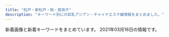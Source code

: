 ```yaml
---
title: "松戸・新松戸・柏・我孫子"
description: "キーワード別にの巨乳アジアン・チャイナエステ嬢情報をまとめました。"
---
```


新着画像と新着キーワードをまとめています。
2021年03月16日の情報です。

<DmmAffiliateIns />
<KeywordTable
  shops={
    [
    {
        "name": "\u98a8\u697d\u91cc",
        "keywords": {
            "D": 6,
            "85": 10,
            "\u4e73": 1,
            "\u80f8": 1,
            "88": 4,
            "C": 14,
            "89": 6,
            "E": 3,
            "83": 4
        },
        "station": "JR\u65b0\u677e\u6238\u99c5",
        "img_links": [
            "http://www.f-relax.info/images/info_15.jpg",
            "http://www.f-relax.info/images/index_18.jpg",
            "http://www.f-relax.info/images/r01.jpg",
            "http://www.f-relax.info/images/upload/thumb/2c3e8d2ff71e3e7d.jpg",
            "http://www.f-relax.info/images/upload/thumb/745db262d88a81a1.jpg",
            "http://www.f-relax.info/images/rec.jpg",
            "http://www.f-relax.info/images/icon_tel.png",
            "http://www.f-relax.info/images/upload/thumb/ea6361498f69fd6d.jpg",
            "http://www.f-relax.info/images/rec_15.jpg",
            "http://www.f-relax.info/images/index_06.jpg",
            "http://www.f-relax.info/s/images/icon_staff.png",
            "http://www.f-relax.info/images/upload/thumb/b9878b9ef72df6a4.jpg",
            "http://www.f-relax.info/images/upload/745db262d88a81a1.jpg",
            "http://www.f-relax.info/images/index_19.jpg",
            "http://www.f-relax.info/images/upload/thumb/5a2e6e19462584a5.jpg",
            "http://www.f-relax.info/images/r04.jpg",
            "http://www.f-relax.info/images/index_11.jpg",
            "http://www.f-relax.info/images/upload/thumb/f3d7b39c6d7abb73.jpg",
            "http://www.f-relax.info/images/index_09.jpg",
            "http://www.f-relax.info/images/index_01.jpg",
            "http://www.f-relax.info/images/upload/thumb/348a80b9eaf5af17.jpg",
            "http://www.f-relax.info/images/upload/thumb/6dfdb0bfcfd9c1f5.jpg",
            "http://www.f-relax.info/images/upload/thumb/50efc8d98a88b6e4.jpg",
            "http://www.f-relax.info/images/upload/thumb/e453e3ea4fb35a5d.jpg",
            "http://www.f-relax.info/images/upload/f3d7b39c6d7abb73.jpg",
            "http://www.f-relax.info/images/02.jpg",
            "http://www.f-relax.info/images/upload/thumb/8cf46674946522a3.jpg",
            "http://www.f-relax.info/images/r02.jpg",
            "http://www.f-relax.info/images/upload/thumb/d7f4cbf6691ac12e.jpg",
            "http://www.f-relax.info/images/upload/ea6361498f69fd6d.jpg",
            "http://www.f-relax.info/images/upload/thumb/fe8ffcda2a9e6d0c.jpg",
            "http://www.f-relax.info/images/upload/thumb/b35205931d430e00.jpg",
            "http://www.f-relax.info/images/index_14.jpg",
            "http://www.f-relax.info/images/upload/thumb/7671fb5373806ec5.jpg",
            "http://www.f-relax.info/images/index_03.jpg",
            "http://www.f-relax.info/girl/01.jpg",
            "http://www.f-relax.info/images/icon_covergirl.png",
            "http://www.f-relax.info/images/upload/dff225a729e5863a.jpg",
            "http://www.f-relax.info/images/upload/thumb/b2fbaab04713ae61.jpg",
            "http://www.f-relax.info/images/upload/74cead40c075ac87.jpg",
            "http://www.f-relax.info/images/upload/thumb/b4a26ca05246874e.jpg",
            "http://www.f-relax.info/images/upload/d7f4cbf6691ac12e.jpg",
            "http://www.f-relax.info/images/icon_staff.png",
            "http://www.f-relax.info/images/upload/1323c4d0de00e1ae.jpg",
            "http://www.f-relax.info/images/index_08.jpg",
            "http://www.f-relax.info/s/images/icon_topics.png",
            "http://www.f-relax.info/images/01.jpg",
            "http://www.f-relax.info/images/upload/thumb/74cead40c075ac87.jpg",
            "http://www.f-relax.info/images/upload/thumb/9e5569f2e80ca2f1.jpg",
            "http://www.f-relax.info/s/images/icon_top.png",
            "http://www.f-relax.info/images/upload/thumb/46adb9f955407e7d.jpg",
            "http://www.f-relax.info/images/upload/9e5569f2e80ca2f1.jpg",
            "http://www.f-relax.info/images/line.jpg",
            "http://www.f-relax.info/images/staff_15.jpg",
            "http://www.f-relax.info/images/upload/7671fb5373806ec5.jpg",
            "http://www.f-relax.info/s/images/icon_info.png",
            "http://www.f-relax.info/images/index_15.jpg",
            "http://www.f-relax.info/images/icon_top.png",
            "http://www.f-relax.info/images/upload/thumb/169794904bc8bb96.jpg",
            "http://www.f-relax.info/s/images/icon_tel.png",
            "http://www.f-relax.info/images/index_10.jpg",
            "http://www.f-relax.info/images/upload/169794904bc8bb96.jpg",
            "http://www.f-relax.info/images/upload/261451228020b8ac.jpg",
            "http://www.f-relax.info/girl/09.jpg",
            "http://www.f-relax.info/images/index_07.jpg",
            "http://www.f-relax.info/images/index_02.jpg",
            "http://www.f-relax.info/images/icon_info.png",
            "http://www.f-relax.info/images/upload/thumb/261451228020b8ac.jpg",
            "http://www.f-relax.info/images/03.jpg",
            "http://www.f-relax.info/images/upload/5a2e6e19462584a5.jpg",
            "http://www.f-relax.info/images/upload/thumb/dff225a729e5863a.jpg",
            "http://www.f-relax.info/images/upload/thumb/1323c4d0de00e1ae.jpg",
            "http://www.f-relax.info/images/upload/thumb/06d312c8ef897f57.jpg",
            "http://www.f-relax.info/images/upload/thumb/22a60a64e55c8ac5.jpg",
            "http://www.f-relax.info/images/r03.jpg",
            "http://www.f-relax.info/images/index_04.jpg",
            "http://www.f-relax.info/images/04.jpg",
            "http://www.f-relax.info/images/index_13.jpg",
            "http://www.f-relax.info/images/upload/thumb/bcd6f84a5b94eef3.jpg",
            "http://www.f-relax.info/images/upload/thumb/c786e3e54afda3ec.jpg",
            "http://www.f-relax.info/images/acc_01.jpg",
            "http://www.f-relax.info/images/upload/thumb/e14b15ba5dcba53e.jpg",
            "http://www.f-relax.info/images/icon_topics.png",
            "http://www.f-relax.info/images/index_05.jpg"
        ],
        "url": "http://www.f-relax.info/"
    },
    {
        "url": "http://hi-msg.com/tomato2/",
        "station": "JR\u677e\u6238\u99c5",
        "name": "\u30c8\u30de\u30c8\uff5eTomato",
        "keywords": {},
        "img_links": []
    },
    {
        "img_links": [
            "http://www.momoen.relaxmens.com/images/header.png",
            "http://www.momoen.relaxmens.com/images/barLink.png",
            "http://www.momoen.relaxmens.com/files/003-02.jpg",
            "http://www.momoen.relaxmens.com/files/008-03.jpg",
            "http://www.momoen.relaxmens.com/images/backBtn.png",
            "http://www.momoen.relaxmens.com/files/005-02.jpg",
            "http://www.momoen.relaxmens.com/files/003.jpg",
            "http://www.momoen.relaxmens.com/images/barProfile.png",
            "http://www.momoen.relaxmens.com/images/concept.png",
            "http://www.momoen.relaxmens.com/files/001-02.jpg",
            "http://www.momoen.relaxmens.com/images/barSchedule.png",
            "http://www.momoen.relaxmens.com/files/002-02.jpg",
            "http://www.momoen.relaxmens.com/files/007.jpg",
            "http://www.momoen.relaxmens.com/images/barTherapist.png",
            "http://www.momoen.relaxmens.com/files/005.jpg",
            "http://www.momoen.relaxmens.com/files/001-03.jpg",
            "http://www.momoen.relaxmens.com/files/002.jpg",
            "http://www.momoen.relaxmens.com/images/barSystem.png",
            "http://www.momoen.relaxmens.com/files/007-02.jpg",
            "http://www.momoen.relaxmens.com/images/barRecruit.png",
            "http://www.momoen.relaxmens.com/files/008-02.jpg",
            "http://www.momoen.relaxmens.com/files/003-03.jpg",
            "http://www.momoen.relaxmens.com/files/008.jpg",
            "http://www.momoen.relaxmens.com/images/contentBottom.jpg",
            "http://www.momoen.relaxmens.com/images/btnTop.png",
            "http://www.momoen.relaxmens.com/images/barProfileSche.png",
            "http://www.momoen.relaxmens.com/images/barAccess.png",
            "http://www.momoen.relaxmens.com/files/005-03.jpg",
            "http://www.momoen.relaxmens.com/files/001.jpg",
            "http://www.momoen.relaxmens.com/files/002-03.jpg",
            "http://www.momoen.relaxmens.com/files/007-03.jpg",
            "http://www.momoen.relaxmens.com/images/time.png"
        ],
        "keywords": {
            "D": 20,
            "C": 4,
            "86": 8,
            "87": 16
        },
        "name": "\u6843\u306e\u5712",
        "station": "\u65b0\u938c\u30f6\u8c37\u99c5",
        "url": "http://www.momoen.relaxmens.com/"
    },
    {
        "img_links": [
            "http://www.madoromi.iesjp.com/files/001.jpg",
            "http://www.madoromi.iesjp.com/img/ttl_news.png",
            "http://www.madoromi.iesjp.com/img/pickup.jpg",
            "http://www.madoromi.iesjp.com/files/012.jpg",
            "http://www.madoromi.iesjp.com/files/009.jpg",
            "http://www.madoromi.iesjp.com/files/014.jpg",
            "http://www.madoromi.iesjp.com/files/008.jpg",
            "http://www.madoromi.iesjp.com/files/004.jpg",
            "http://www.madoromi.iesjp.com/files/010.jpg",
            "http://www.madoromi.iesjp.com/img/goback.jpg",
            "http://www.madoromi.iesjp.com/img/ttl_info.png",
            "http://www.madoromi.iesjp.com/img/btn_blog.png",
            "http://www.madoromi.iesjp.com/files/011.jpg",
            "http://www.madoromi.iesjp.com/files/002.jpg",
            "http://www.madoromi.iesjp.com/img/tel.png",
            "http://www.madoromi.iesjp.com/files/006.jpg",
            "http://www.madoromi.iesjp.com/files/007.jpg",
            "http://www.madoromi.iesjp.com/files/005.jpg",
            "http://www.madoromi.iesjp.com/files/013.jpg",
            "http://www.madoromi.iesjp.com/files/003.jpg",
            "http://www.madoromi.iesjp.com/img/btn_side_mobile.jpg"
        ],
        "keywords": {
            "87": 20,
            "88": 4,
            "D": 24,
            "C": 26,
            "85": 2
        },
        "station": "JR\u6211\u5b6b\u5b50\u99c5\u5357\u53e3",
        "url": "http://www.madoromi.iesjp.com/",
        "name": "\u307e\u3069\u308d\u307f"
    },
    {
        "img_links": [
            "http://aozora.iest.jp/images/staff_08.jpg",
            "http://aozora.iest.jp/layer/images/top/top_04.jpg",
            "http://aozora.iest.jp/images/staff_07.jpg",
            "http://aozora.iest.jp/layer/images/top.jpg",
            "http://aozora.iest.jp/layer/images/top/top_03.jpg",
            "http://aozora.iest.jp/images/ser4.jpg",
            "http://aozora.iest.jp/layer/images/top/top_08.png",
            "http://aozora.iest.jp/images/ser2.jpg",
            "http://aozora.iest.jp/images/staff_03.jpg",
            "http://aozora.iest.jp/images/ser1.jpg",
            "http://aozora.iest.jp/images/staff_01.jpg",
            "http://aozora.iest.jp/layer/images/top/top_06.jpg",
            "http://aozora.iest.jp/images/staff_bj1.png",
            "http://aozora.iest.jp/images/s_service.png",
            "http://aozora.iest.jp/images/staff_04.jpg",
            "http://aozora.iest.jp/images/top2.jpg",
            "http://aozora.iest.jp/images/staff_bj4.png",
            "http://aozora.iest.jp/images/1.jpg",
            "http://aozora.iest.jp/layer/images/top/top_02.jpg",
            "http://aozora.iest.jp/layer/images/top/top_05.jpg",
            "http://aozora.iest.jp/images/ser3.jpg",
            "http://aozora.iest.jp/layer/images/top/top_01.jpg",
            "http://aozora.iest.jp/images/info.png",
            "http://aozora.iest.jp/images/s_info.png",
            "http://aozora.iest.jp/images/wenzi-staff.png",
            "http://aozora.iest.jp/images/top1.jpg"
        ],
        "station": "\u516b\u67f1\u99c5\u5317\u53e3",
        "name": "\u9752\u7a7a",
        "keywords": {
            "86": 3,
            "87": 3,
            "85": 9
        },
        "url": "http://aozora.iest.jp/"
    },
    {
        "keywords": {},
        "img_links": [
            "http://treat-arm.com/css/nav/nav-004.jpg",
            "http://treat-arm.com/staff/nao/01.jpg",
            "http://treat-arm.com/css/nav/nav-005.jpg",
            "http://treat-arm.com/css/top02.jpg",
            "http://treat-arm.com/css/nav/nav-002.jpg",
            "http://treat-arm.com/css/staff/new.jpg",
            "http://treat-arm.com/css/top-left0001.jpg",
            "http://treat-arm.com/staff/sara/01.jpg",
            "http://treat-arm.com/css/nav/nav-001.jpg",
            "http://treat-arm.com/staff/mimi/01.jpg",
            "http://treat-arm.com/css/nav/nav-006.jpg",
            "http://treat-arm.com/css/tel01.png",
            "http://treat-arm.com/css/staff/up.jpg",
            "http://treat-arm.com/css/nav/nav-003.jpg",
            "http://treat-arm.com/css/top-left02.jpg"
        ],
        "name": "Lucky",
        "station": "JR\u5357\u67cf\u99c5\u897f\u53e3",
        "url": "http://treat-arm.com/"
    },
    {
        "name": "\u862d\u306e\u82b1",
        "url": "http://ran.est.cm/",
        "station": "JR\u5929\u738b\u53f0\u99c5\u5357\u53e3",
        "img_links": [
            "http://ran.est.cm/images/s_news.png",
            "http://ran.est.cm/images/s_pick.png",
            "http://ran.est.cm/images/top.jpg",
            "http://ran.est.cm/photos/sites/67/2020/07/2020070605425355.jpg",
            "http://ran.est.cm/photos/sites/67/2020/07/2020070605425221.jpg",
            "http://ran.est.cm/images/service.jpg",
            "http://ran.est.cm/images/girl-z2.jpg",
            "http://ran.est.cm/photos/sites/67/2020/10/2020102102090322.jpg",
            "http://ran.est.cm/images/room2.jpg",
            "http://ran.est.cm/images/room4.jpg",
            "http://ran.est.cm/images/room3.jpg",
            "http://ran.est.cm/images/s_staff.png",
            "http://ran.est.cm/photos/sites/67/2020/09/2020091805522177.jpg",
            "http://ran.est.cm/photos/sites/67/2020/07/2020071705010645.jpg",
            "http://ran.est.cm/photos/sites/67/2020/07/2020070605424075.jpg",
            "http://ran.est.cm/images/girl-z1.jpg",
            "http://ran.est.cm/photos/sites/67/2020/07/2020070605425151.jpg",
            "http://ran.est.cm/images/room1.jpg",
            "http://ran.est.cm/images/s_mobile.png"
        ],
        "keywords": {
            "C": 14,
            "E": 1,
            "88": 2,
            "D": 6,
            "87": 2,
            "86": 3
        }
    },
    {
        "url": "http://sweety-est.xyz/",
        "img_links": [
            "http://sweety-est.xyz/images/cg01.jpg",
            "http://sweety-est.xyz/images/mi.jpg",
            "http://sweety-est.xyz/images/cg07.jpg",
            "http://sweety-est.xyz/images/ri.jpg",
            "http://sweety-est.xyz/images/cg10.jpg",
            "http://sweety-est.xyz/images/cg05.jpg",
            "http://sweety-est.xyz/images/cg03.jpg",
            "http://sweety-est.xyz/images/now-printing.jpg",
            "http://sweety-est.xyz/images/8831.jpg",
            "http://sweety-est.xyz/images/cg08.jpg",
            "http://sweety-est.xyz/images/cg02.jpg",
            "http://sweety-est.xyz/images/20040.jpg",
            "http://sweety-est.xyz/images/cg11.jpg"
        ],
        "station": "JR\u6211\u5b6b\u5b50\u99c5\u5317\u53e3",
        "keywords": {
            "D": 2,
            "86": 16
        },
        "name": "\u30cb\u30e3\u30f3\u30cb\u30e3\u30f3"
    },
    {
        "station": "\u5357\u6d41\u5c71\u99c5A2\u51fa\u53e3",
        "img_links": [
            "http://chokohoto.xyz/style/images/t3.png",
            "http://chokohoto.xyz/style/images/t6.jpg",
            "http://chokohoto.xyz/uploads/200608/1-20060QK1404Q.jpg",
            "http://chokohoto.xyz/uploads/201203/1-2012031HR6309.jpg",
            "http://chokohoto.xyz/style/images/sys.jpg",
            "http://chokohoto.xyz/style/images/index-miru_03.jpg",
            "http://chokohoto.xyz/style/images/zhuyi.jpg",
            "http://chokohoto.xyz/uploads/200608/1-20060QK101292.jpg",
            "http://chokohoto.xyz/uploads/210215/1-21021515321VH.jpg",
            "http://chokohoto.xyz/uploads/201203/1-2012031HIV52.jpg",
            "http://chokohoto.xyz/style/images/t2.png",
            "http://chokohoto.xyz/style/images/nav2-sta.png",
            "http://chokohoto.xyz/style/images/t4.jpg",
            "http://chokohoto.xyz/style/images/nav-sys.jpg",
            "http://chokohoto.xyz/uploads/190129/1-1Z129133H9E3.jpg",
            "http://chokohoto.xyz/style/images/s-bian.png",
            "http://chokohoto.xyz/uploads/210305/1-210305140R01c.jpg",
            "http://chokohoto.xyz/style/images/index-miru_18.jpg",
            "http://chokohoto.xyz/uploads/200608/1-20060QK211234.jpg",
            "http://chokohoto.xyz/style/images/index-miru_06.jpg"
        ],
        "url": "http://chokohoto.xyz/",
        "name": "37.5\u2103",
        "keywords": {}
    },
    {
        "keywords": {
            "86": 6,
            "C": 1,
            "D": 1
        },
        "station": "JR\u677e\u6238\u99c5\u6771\u53e3",
        "img_links": [
            "http://hi-msg.com/reiko/images/m3.png",
            "http://hi-msg.com/reiko/images/p-4.png",
            "http://hi-msg.com/reiko/images/no.png",
            "http://hi-msg.com/reiko/images/recl.jpg",
            "http://hi-msg.com/reiko/images/m1.png",
            "http://hi-msg.com/reiko/images/m4.png",
            "http://hi-msg.com/reiko/images/accl.jpg",
            "http://hi-msg.com/reiko/images/m2.png",
            "http://hi-msg.com/reiko/images/p-2.png",
            "http://hi-msg.com/reiko/images/stabl.jpg",
            "http://hi-msg.com/reiko/images/p-1.png",
            "http://hi-msg.com/reiko/images/m6.png",
            "http://hi-msg.com/reiko/images/staff-top.png",
            "http://hi-msg.com/reiko/images/ll.png",
            "http://hi-msg.com/reiko/images/m5.png",
            "http://hi-msg.com/reiko/images/p-5.png",
            "http://hi-msg.com/reiko/images/p-3.png",
            "http://hi-msg.com/reiko/images/stal.png",
            "http://hi-msg.com/reiko/images/p-7.png"
        ],
        "name": "\u9e97\u5b50",
        "url": "http://hi-msg.com/reiko/"
    },
    {
        "name": "\u6c34\u306e\u82b1",
        "station": "\u307f\u306e\u308a\u53f0\u99c5\u5357\u53e3",
        "keywords": {},
        "url": "http://www.waflow.work/",
        "img_links": [
            "http://www.waflow.work/img/miyuki1.jpg",
            "http://www.waflow.work/staff/yuyu.jpg",
            "http://www.waflow.work/images/mobile.png",
            "http://www.waflow.work/staff/miyuki.jpg",
            "http://www.waflow.work/images/3.jpg",
            "http://www.waflow.work/images/staff_t.jpg",
            "http://www.waflow.work/images/5.jpg",
            "http://www.waflow.work/images/tg.jpg",
            "http://www.waflow.work/img/yuyu1.jpg",
            "http://www.waflow.work/images/news.jpg",
            "http://www.waflow.work/images/ta.png",
            "http://www.waflow.work/img/kana1.jpg",
            "http://www.waflow.work/images/1.jpg",
            "http://www.waflow.work/images/rec.png",
            "http://www.waflow.work/images/4.jpg",
            "http://www.waflow.work/images/interior_t.jpg",
            "http://www.waflow.work/img/rina1.jpg",
            "http://www.waflow.work/images/head.jpg",
            "http://www.waflow.work/images/int2.png",
            "http://www.waflow.work/images/sys.png",
            "http://www.waflow.work/staff/kana.jpg",
            "http://www.waflow.work/images/int1.png",
            "http://www.waflow.work/staff/rina.jpg"
        ]
    },
    {
        "name": "\u512a\u82d1",
        "img_links": [
            "http://yuen.est-u.com/images/staff_08.png",
            "http://yuen.est-u.com/images/index_05.png",
            "http://yuen.est-u.com/images/index_08.png",
            "http://yuen.est-u.com/images/pick_08.png",
            "http://yuen.est-u.com/images/index_06.png",
            "http://yuen.est-u.com/images/index_12.png",
            "http://yuen.est-u.com/images/index_04.png",
            "http://yuen.est-u.com/images/index_10.png"
        ],
        "url": "http://yuen.est-u.com/",
        "keywords": {},
        "station": "\u516b\u67f1\u99c5\u5357\u53e3"
    },
    {
        "keywords": {
            "E": 1,
            "86": 10,
            "83": 1,
            "D": 15,
            "C": 31,
            "88": 1,
            "87": 5,
            "85": 3
        },
        "img_links": [
            "http://silent-wall.xyz.mn/photos/sites/26/2019/11/2019112610413055.jpg",
            "http://silent-wall.xyz.mn/photos/sites/26/2020/10/2020101116211538.jpg",
            "http://silent-wall.xyz.mn/photos/sites/26/2019/06/2019061616372934.jpg",
            "http://silent-wall.xyz.mn/photos/sites/26/2019/06/2019061013003626.jpg",
            "http://silent-wall.xyz.mn/images/top.jpg",
            "http://silent-wall.xyz.mn/photos/sites/26/2021/02/2021022712521855.jpg",
            "http://silent-wall.xyz.mn/images/room3.jpg",
            "http://silent-wall.xyz.mn/images/mobile.jpg",
            "http://silent-wall.xyz.mn/images/room2.jpg",
            "http://silent-wall.xyz.mn/photos/sites/26/2021/03/2021030210531099.jpg",
            "http://silent-wall.xyz.mn/photos/sites/26/2019/05/2019052619312840.jpg",
            "http://silent-wall.xyz.mn/images/room4.jpg",
            "http://silent-wall.xyz.mn/photos/sites/26/2021/03/202103161245548.jpg",
            "http://silent-wall.xyz.mn/photos/sites/26/2020/09/2020091911085692.jpg",
            "http://silent-wall.xyz.mn/photos/sites/26/2021/03/2021031510300931.jpg",
            "http://silent-wall.xyz.mn/photos/sites/26/2019/01/2019010421363971.jpeg",
            "http://silent-wall.xyz.mn/images/room1.jpg",
            "http://silent-wall.xyz.mn/images/bj1.jpg",
            "http://silent-wall.xyz.mn/photos/sites/26/2019/06/2019062912023976.jpg",
            "http://silent-wall.xyz.mn/photos/sites/26/2019/11/2019110209065231.jpg",
            "http://silent-wall.xyz.mn/photos/sites/26/2021/02/2021021812054752.jpg",
            "http://silent-wall.xyz.mn/photos/sites/26/2019/06/2019061112474010.jpg",
            "http://silent-wall.xyz.mn/photos/sites/26/2019/05/2019051213110435.jpg",
            "http://silent-wall.xyz.mn/images/mail.jpg",
            "http://silent-wall.xyz.mn/photos/sites/26/2019/06/2019061013003011.jpg",
            "http://silent-wall.xyz.mn/photos/sites/26/2019/05/201905121311038.jpg",
            "http://silent-wall.xyz.mn/photos/sites/26/2019/05/2019052619312725.jpg",
            "http://silent-wall.xyz.mn/images/nbj3.jpg",
            "http://silent-wall.xyz.mn/photos/sites/26/2019/06/2019061012562797.jpg",
            "http://silent-wall.xyz.mn/images/nei1-3.jpg",
            "http://silent-wall.xyz.mn/images/pick.jpg",
            "http://silent-wall.xyz.mn/photos/sites/26/2019/06/2019060812033719.jpg",
            "http://silent-wall.xyz.mn/photos/sites/26/2019/06/2019060814103073.jpg",
            "http://silent-wall.xyz.mn/images/nbj1.jpg",
            "http://silent-wall.xyz.mn/images/s_staff.jpg",
            "http://silent-wall.xyz.mn/images/bj3.jpg",
            "http://silent-wall.xyz.mn/images/tu.jpg",
            "http://silent-wall.xyz.mn/images/news.jpg",
            "http://silent-wall.xyz.mn/photos/sites/26/2019/05/2019061013025963.jpg",
            "http://silent-wall.xyz.mn/photos/sites/26/2019/06/2019060819212459.jpg"
        ],
        "name": "\u30b5\u30a4\u30ec\u30f3\u30c8\u30a6\u30a9\u30fc\u30eb",
        "url": "http://silent-wall.xyz.mn/",
        "station": "JR\u67cf\u99c5\u6771\u53e3"
    },
    {
        "name": "No.1 -\u30ca\u30f3\u30d0\u30fc\u30ef\u30f3-",
        "url": "http://www.no1-massage.xyz/",
        "station": "\u938c\u30f6\u8c37\u99c5\u6771\u53e3",
        "keywords": {
            "C": 8,
            "88": 2,
            "87": 14,
            "85": 2,
            "F": 2,
            "84": 2,
            "83": 4,
            "86": 14,
            "D": 28
        },
        "img_links": [
            "http://www.no1-massage.xyz/files/025-02.jpg",
            "http://www.no1-massage.xyz/files/036.jpg",
            "http://www.no1-massage.xyz/files/037.jpg",
            "http://www.no1-massage.xyz/files/017.jpg",
            "http://www.no1-massage.xyz/files/022.jpg",
            "http://www.no1-massage.xyz/images/news.jpg",
            "http://www.no1-massage.xyz/files/033-02.jpg",
            "http://www.no1-massage.xyz/files/012-02.jpg",
            "http://www.no1-massage.xyz/images/top.png",
            "http://www.no1-massage.xyz/files/012.jpg",
            "http://www.no1-massage.xyz/files/034.jpg",
            "http://www.no1-massage.xyz/files/035-02.jpg",
            "http://www.no1-massage.xyz/files/021.jpg",
            "http://www.no1-massage.xyz/files/037-02.jpg",
            "http://www.no1-massage.xyz/files/020-02.jpg",
            "http://www.no1-massage.xyz/files/024.jpg",
            "http://www.no1-massage.xyz/files/030.jpg",
            "http://www.no1-massage.xyz/files/026-02.jpg",
            "http://www.no1-massage.xyz/images/link_s.png",
            "http://www.no1-massage.xyz/files/035.jpg",
            "http://www.no1-massage.xyz/files/026.jpg",
            "http://www.no1-massage.xyz/files/029-02.jpg",
            "http://www.no1-massage.xyz/files/036-02.jpg",
            "http://www.no1-massage.xyz/files/028-02.jpg",
            "http://www.no1-massage.xyz/files/030-02.jpg",
            "http://www.no1-massage.xyz/files/028.jpg",
            "http://www.no1-massage.xyz/files/033.jpg",
            "http://www.no1-massage.xyz/files/027.jpg",
            "http://www.no1-massage.xyz/files/021-02.jpg",
            "http://www.no1-massage.xyz/files/034-02.jpg",
            "http://www.no1-massage.xyz/images/staff_s.png",
            "http://www.no1-massage.xyz/files/017-02.jpg",
            "http://www.no1-massage.xyz/files/029.jpg",
            "http://www.no1-massage.xyz/files/032-02.jpg",
            "http://www.no1-massage.xyz/files/031.jpg",
            "http://www.no1-massage.xyz/files/031-02.jpg",
            "http://www.no1-massage.xyz/files/032.jpg",
            "http://www.no1-massage.xyz/files/020.jpg",
            "http://www.no1-massage.xyz/files/024-02.jpg",
            "http://www.no1-massage.xyz/files/025.jpg",
            "http://www.no1-massage.xyz/files/022-02.jpg",
            "http://www.no1-massage.xyz/files/027-02.jpg"
        ]
    },
    {
        "station": "JR\u677e\u6238\u99c5\u6771\u53e3",
        "keywords": {
            "\u80f8": 2,
            "C": 1,
            "86": 4,
            "D": 4,
            "83": 1
        },
        "url": "http://hime.ests.co/",
        "name": "\u59eb",
        "img_links": [
            "http://hime.ests.co/images/room3.jpg",
            "http://hime.ests.co/images/room4.jpg",
            "http://hime.ests.co/images/top.png",
            "http://hime.ests.co/images/s_link.jpg",
            "http://hime.ests.co/photos/sites/27/2019/12/2019122608265227.jpg",
            "http://hime.ests.co/images/mobile.jpg",
            "http://hime.ests.co/images/s1.jpg",
            "http://hime.ests.co/images/s3.jpg",
            "http://hime.ests.co/images/s_news.jpg",
            "http://hime.ests.co/images/info.jpg",
            "http://hime.ests.co/photos/sites/27/2019/12/2019122608134647.jpg",
            "http://hime.ests.co/photos/sites/27/2020/11/2020111505294488.jpg",
            "http://hime.ests.co/images/s_staff.jpg",
            "http://hime.ests.co/photos/sites/27/2020/11/2020111505294566.jpg",
            "http://hime.ests.co/photos/sites/27/2020/07/2020072809021138.jpg",
            "http://hime.ests.co/images/room2.jpg",
            "http://hime.ests.co/images/end.png",
            "http://hime.ests.co/images/room1.jpg",
            "http://hime.ests.co/images/s_pick.jpg"
        ]
    },
    {
        "keywords": {},
        "url": "http://angelalove.este88.com/",
        "name": "\u30c1\u30e3\u30fc\u30df\u30f3\u30b0\u30b9\u30da\u30fc\u30b9",
        "station": "JR\u67cf\u99c5\u6771\u53e3",
        "img_links": [
            "http://angelalove.este88.com/gals/hime.jpg",
            "http://angelalove.este88.com/gals/koko1.jpg",
            "http://angelalove.este88.com/images/info1.jpg",
            "http://angelalove.este88.com/gals/hina1.jpg",
            "http://angelalove.este88.com/gals/nami2.jpg",
            "http://angelalove.este88.com/gals/rina1.jpg",
            "http://angelalove.este88.com/gals/sayuri1.jpg",
            "http://angelalove.este88.com/images/top01.jpg",
            "http://angelalove.este88.com/gals/koko3.jpg",
            "http://angelalove.este88.com/images/s_staff.png",
            "http://angelalove.este88.com/images/info3.jpg",
            "http://angelalove.este88.com/images/topinfo.jpg",
            "http://angelalove.este88.com/images/info.png",
            "http://angelalove.este88.com/gals/saki1.jpg",
            "http://angelalove.este88.com/gals/yuna1.jpg",
            "http://angelalove.este88.com/images/s_news.png",
            "http://angelalove.este88.com/images/info2.jpg",
            "http://angelalove.este88.com/gals/kaori1.jpg",
            "http://angelalove.este88.com/images/top02.jpg",
            "http://angelalove.este88.com/images/info5.jpg",
            "http://angelalove.este88.com/gals/koko2.jpg",
            "http://angelalove.este88.com/gals/nami1.jpg"
        ]
    },
    {
        "station": "JR\u67cf\u99c5\u897f\u53e3",
        "keywords": {
            "E": 7,
            "87": 1,
            "D": 3,
            "86": 8,
            "85": 2
        },
        "img_links": [
            "http://massage-est.com/images/no.png",
            "http://massage-est.com/images/fbf.jpg",
            "http://massage-est.com/images/sys.jpg",
            "http://massage-est.com/images/cg061.jpg",
            "http://massage-est.com/images/fbt.jpg",
            "http://massage-est.com/images/cg041.jpg",
            "http://massage-est.com/images/cg01.jpg",
            "http://massage-est.com/images/tit3.jpg",
            "http://massage-est.com/images/tit2.jpg",
            "http://massage-est.com/images/cg05.jpg",
            "http://massage-est.com/images/cg04.jpg",
            "http://massage-est.com/images/cg08.jpg",
            "http://massage-est.com/images/tit4.jpg",
            "http://massage-est.com/images/top.jpg",
            "http://massage-est.com/images/tit1.jpg",
            "http://massage-est.com/images/cg071.jpg",
            "http://massage-est.com/images/cg081.jpg",
            "http://massage-est.com/images/cg03.jpg",
            "http://massage-est.com/images/tit5.jpg",
            "http://massage-est.com/images/cg07.jpg",
            "http://massage-est.com/images/cg02.jpg",
            "http://massage-est.com/images/fla.jpg",
            "http://massage-est.com/images/cg06.jpg"
        ],
        "name": "\u30a8\u30f3\u30b8\u30a7\u30eb\u30d9\u30d3\u30fc",
        "url": "http://massage-est.com/"
    },
    {
        "img_links": [
            "http://tagurou.xyz.mn/photos/sites/6/2019/10/2019102414385819.jpg",
            "http://tagurou.xyz.mn/photos/sites/6/2019/12/2019120408461554.jpg",
            "http://tagurou.xyz.mn/images/mobile.jpg",
            "http://tagurou.xyz.mn/photos/sites/6/2019/11/2019111303001243.jpg",
            "http://tagurou.xyz.mn/photos/sites/6/2020/03/2020030706483054.jpg",
            "http://tagurou.xyz.mn/images/s_news.jpg",
            "http://tagurou.xyz.mn/images/s_link.jpg",
            "http://tagurou.xyz.mn/photos/sites/6/2019/05/201905311324065.jpg",
            "http://tagurou.xyz.mn/images/room1.jpg",
            "http://tagurou.xyz.mn/photos/sites/6/2019/08/201908131018080.jpg",
            "http://tagurou.xyz.mn/images/info.jpg",
            "http://tagurou.xyz.mn/photos/sites/6/2020/01/202001030529215.jpg",
            "http://tagurou.xyz.mn/images/room2.jpg",
            "http://tagurou.xyz.mn/photos/sites/6/2019/09/2019092511413276.jpg",
            "http://tagurou.xyz.mn/photos/sites/6/2020/11/2020113008475911.jpg",
            "http://tagurou.xyz.mn/photos/sites/6/2019/03/201903041651535.jpg",
            "http://tagurou.xyz.mn/photos/sites/6/2019/12/2019122007323851.jpg",
            "http://tagurou.xyz.mn/photos/sites/6/2019/03/2019030418105444.jpg",
            "http://tagurou.xyz.mn/photos/sites/6/2020/03/2020030706483424.jpg",
            "http://tagurou.xyz.mn/images/room3.jpg",
            "http://tagurou.xyz.mn/images/room4.jpg",
            "http://tagurou.xyz.mn/photos/sites/6/2019/05/201905231327331.jpg",
            "http://tagurou.xyz.mn/images/top.jpg",
            "http://tagurou.xyz.mn/photos/sites/6/2020/01/2020010910135316.jpg",
            "http://tagurou.xyz.mn/photos/sites/6/2019/10/2019102903281868.jpg",
            "http://tagurou.xyz.mn/photos/sites/6/2019/03/201903181033330.jpg",
            "http://tagurou.xyz.mn/photos/sites/6/2019/12/2019120408461259.jpg",
            "http://tagurou.xyz.mn/images/s_staff.jpg",
            "http://tagurou.xyz.mn/photos/sites/6/2019/11/2019111303001512.jpg",
            "http://tagurou.xyz.mn/photos/sites/6/2019/09/2019091016461939.jpg",
            "http://tagurou.xyz.mn/photos/sites/6/2019/11/2019110404544922.jpg",
            "http://tagurou.xyz.mn/photos/sites/6/2019/05/2019051010374753.jpg",
            "http://tagurou.xyz.mn/photos/sites/6/2019/11/2019111805350313.jpg",
            "http://tagurou.xyz.mn/photos/sites/6/2019/03/2019030917094368.jpg",
            "http://tagurou.xyz.mn/photos/sites/6/2019/03/2019030416515471.jpg",
            "http://tagurou.xyz.mn/photos/sites/6/2019/09/2019091016392780.jpg"
        ],
        "name": "\u6e80\u5929\u661f",
        "station": "JR\u65b0\u516b\u67f1\u99c5",
        "url": "http://tagurou.xyz.mn/",
        "keywords": {
            "88": 1,
            "87": 3,
            "85": 6,
            "E": 4,
            "C": 29,
            "86": 11,
            "D": 17
        }
    },
    {
        "name": "\u697d\u5712",
        "keywords": {},
        "station": "JR\u677e\u6238\u99c5\u6771\u53e3",
        "img_links": [
            "http://msg-rlx.com/staff/an/01.jpg",
            "http://msg-rlx.com/staff/mimi/01.jpg",
            "http://msg-rlx.com/images/shop02.jpg",
            "http://msg-rlx.com/staff/saki/01.jpg",
            "http://msg-rlx.com/staff/mei/01.jpg",
            "http://msg-rlx.com/images/top.jpg",
            "http://msg-rlx.com/staff/rumi/01.jpg",
            "http://msg-rlx.com/images/shop03.jpg",
            "http://msg-rlx.com/images/shop04.jpg",
            "http://msg-rlx.com/images/shop01.jpg",
            "http://msg-rlx.com/images/s_pick.jpg",
            "http://msg-rlx.com/staff/ai/01.jpg",
            "http://msg-rlx.com/images/s_news.jpg",
            "http://msg-rlx.com/images/s_staff.jpg"
        ],
        "url": "http://msg-rlx.com/"
    },
    {
        "name": "\u30d0\u30cb\u30e9\u30a2\u30a4\u30b9",
        "keywords": {
            "86": 50
        },
        "station": "JR\u5357\u67cf\u99c5\u897f\u53e3",
        "img_links": [
            "http://melpomene-est.xyz/images/cg07.jpg",
            "http://melpomene-est.xyz/images/cg05.jpg",
            "http://melpomene-est.xyz/images/b4.jpg",
            "http://melpomene-est.xyz/images/tel.png",
            "http://melpomene-est.xyz/images/cg09.jpg",
            "http://melpomene-est.xyz/images/b5.jpg",
            "http://melpomene-est.xyz/images/cg08.jpg",
            "http://melpomene-est.xyz/images/cg06.jpg",
            "http://melpomene-est.xyz/images/cg01.jpg",
            "http://melpomene-est.xyz/images/cg02.jpg",
            "http://melpomene-est.xyz/images/cg10.jpg",
            "http://melpomene-est.xyz/images/cg03.jpg",
            "http://melpomene-est.xyz/images/b6.jpg",
            "http://melpomene-est.xyz/images/roser.png",
            "http://melpomene-est.xyz/images/rosel.png",
            "http://melpomene-est.xyz/images/b3.jpg",
            "http://melpomene-est.xyz/images/b2.jpg",
            "http://melpomene-est.xyz/images/b1.jpg"
        ],
        "url": "http://melpomene-est.xyz/"
    },
    {
        "img_links": [
            "http://mitsuka.ests.jp/photos/sites/20/2021/01/2021011904014642.jpg",
            "http://mitsuka.ests.jp/images/room4.jpg",
            "http://mitsuka.ests.jp/images/s_link.png",
            "http://mitsuka.ests.jp/photos/sites/20/2021/03/2021030906423794.jpg",
            "http://mitsuka.ests.jp/images/room1.jpg",
            "http://mitsuka.ests.jp/images/s_staff.png",
            "http://mitsuka.ests.jp/photos/sites/20/2020/10/2020102808032533.jpg",
            "http://mitsuka.ests.jp/photos/sites/20/2020/01/2020011406585124.jpg",
            "http://mitsuka.ests.jp/images/mobile.jpg",
            "http://mitsuka.ests.jp/photos/sites/20/2020/10/2020100907545181.jpg",
            "http://mitsuka.ests.jp/photos/sites/20/2020/07/2020072003581899.jpg",
            "http://mitsuka.ests.jp/photos/sites/20/2019/12/2019121608053268.jpg",
            "http://mitsuka.ests.jp/images/top.png",
            "http://mitsuka.ests.jp/photos/sites/20/2020/12/2020120104590314.jpg",
            "http://mitsuka.ests.jp/images/s1.jpg",
            "http://mitsuka.ests.jp/photos/sites/20/2021/02/2021022606213226.jpg",
            "http://mitsuka.ests.jp/images/room2.jpg",
            "http://mitsuka.ests.jp/images/news.png",
            "http://mitsuka.ests.jp/photos/sites/20/2020/06/202006080219203.jpg",
            "http://mitsuka.ests.jp/photos/sites/20/2019/10/2019100207010087.jpg",
            "http://mitsuka.ests.jp/photos/sites/20/2020/02/2020022006113363.jpg",
            "http://mitsuka.ests.jp/photos/sites/20/2019/10/2019100207010162.jpg",
            "http://mitsuka.ests.jp/photos/sites/20/2020/06/2020062205143284.jpg",
            "http://mitsuka.ests.jp/photos/sites/20/2019/12/2019121608040655.jpg",
            "http://mitsuka.ests.jp/images/s3.jpg",
            "http://mitsuka.ests.jp/photos/sites/20/2021/03/2021030402004627.jpg",
            "http://mitsuka.ests.jp/images/room3.jpg"
        ],
        "url": "http://mitsuka.ests.jp/",
        "keywords": {
            "85": 85,
            "E": 68,
            "86": 85,
            "D": 204,
            "87": 102
        },
        "station": "\u6d41\u5c71\u304a\u304a\u305f\u304b\u306e\u68ee\u99c5\u6771\u53e3",
        "name": "\u871c\u82b1\uff5e\u307f\u3064\u304b\uff5e"
    },
    {
        "keywords": {},
        "name": "\u697d\u5712\uff5e\u3042\u308f\u308f",
        "url": "http://es-kirara.work/",
        "img_links": [
            "http://es-kirara.work/images/b1.jpg",
            "http://es-kirara.work/images/b2.jpg",
            "http://es-kirara.work/img/sayuri1.jpg",
            "http://es-kirara.work/images/2.jpg",
            "http://es-kirara.work/images/int2.png",
            "http://es-kirara.work/img/miho1.jpg",
            "http://es-kirara.work/images/1.jpg",
            "http://es-kirara.work/images/sys1.png",
            "http://es-kirara.work/images/tel.jpg",
            "http://es-kirara.work/images/news.jpg",
            "http://es-kirara.work/img/ririko1.jpg",
            "http://es-kirara.work/images/interior_t.jpg",
            "http://es-kirara.work/images/sys2.png",
            "http://es-kirara.work/images/staff_t.jpg",
            "http://es-kirara.work/images/head.jpg",
            "http://es-kirara.work/images/s1.png",
            "http://es-kirara.work/images/info.png",
            "http://es-kirara.work/images/4.jpg",
            "http://es-kirara.work/images/3.jpg",
            "http://es-kirara.work/img/koko1.jpg",
            "http://es-kirara.work/images/mobile.jpg",
            "http://es-kirara.work/images/int1.png"
        ],
        "station": "\u5357\u6d41\u5c71\u99c5A2\u51fa\u53e3"
    },
    {
        "url": "http://y-yu.work/",
        "name": "First Class\uff5e\u30d5\u30a1\u30fc\u30b9\u30c8\u30af\u30e9\u30b9",
        "station": "\u516b\u67f1\u99c5\u5357\u53e3",
        "keywords": {},
        "img_links": [
            "http://y-yu.work/img/yuka1.jpg",
            "http://y-yu.work/images/menu/interior.png",
            "http://y-yu.work/images/menu/top.png",
            "http://y-yu.work/images/rec.jpg",
            "http://y-yu.work/staff/riri.jpg",
            "http://y-yu.work/images/int1.jpg",
            "http://y-yu.work/images/tel.png",
            "http://y-yu.work/images/right.png",
            "http://y-yu.work/images/time.jpg",
            "http://y-yu.work/images/sys.png",
            "http://y-yu.work/images/ac1.jpg",
            "http://y-yu.work/images/news.jpg",
            "http://y-yu.work/images/sisu.jpg",
            "http://y-yu.work/images/int2.png",
            "http://y-yu.work/img/kana1.jpg",
            "http://y-yu.work/staff/kana.jpg",
            "http://y-yu.work/img/riri1.jpg",
            "http://y-yu.work/images/tg.png",
            "http://y-yu.work/images/staff_t.jpg",
            "http://y-yu.work/images/interior_t.jpg",
            "http://y-yu.work/staff/yuka.jpg",
            "http://y-yu.work/images/menu/staff.png"
        ]
    },
    {
        "url": "http://sora.jpn.cm/",
        "img_links": [
            "http://sora.jpn.cm/images/1.jpg",
            "http://sora.jpn.cm/images/room2.jpg",
            "http://sora.jpn.cm/images/s_info.png",
            "http://sora.jpn.cm/images/top.png",
            "http://sora.jpn.cm/images/mobile.jpg",
            "http://sora.jpn.cm/images/2.jpg",
            "http://sora.jpn.cm/images/4.jpg",
            "http://sora.jpn.cm/images/room4.jpg",
            "http://sora.jpn.cm/images/room3.jpg",
            "http://sora.jpn.cm/images/s_staff.jpg",
            "http://sora.jpn.cm/images/line1.png",
            "http://sora.jpn.cm/images/s_link.jpg",
            "http://sora.jpn.cm/photos/sites/31/2021/03/2021030212293613.jpg",
            "http://sora.jpn.cm/photos/sites/31/2021/03/202103021229346.jpg",
            "http://sora.jpn.cm/images/3.jpg",
            "http://sora.jpn.cm/photos/sites/31/2020/09/2020091914553512.jpg",
            "http://sora.jpn.cm/photos/sites/31/2020/10/2020102911360879.jpg",
            "http://sora.jpn.cm/images/room1.jpg"
        ],
        "keywords": {
            "D": 20,
            "86": 5,
            "C": 12,
            "85": 15
        },
        "name": "\u60a0\u697d",
        "station": "JR\u5317\u677e\u6238\u99c5\u6771\u53e3"
    },
    {
        "station": "JR\u6211\u5b6b\u5b50\u99c5\u5317\u53e3",
        "name": "\u30cf\u30c1\u30df\u30c4",
        "keywords": {
            "87": 6,
            "86": 2,
            "D": 8
        },
        "img_links": [
            "http://www.blue.esjp.info/images/link_line.png",
            "http://www.blue.esjp.info/files/020.jpg",
            "http://www.blue.esjp.info/files/020-02.jpg",
            "http://www.blue.esjp.info/images/shop/shop03.png",
            "http://www.blue.esjp.info/files/009.jpg",
            "http://www.blue.esjp.info/files/017.jpg",
            "http://www.blue.esjp.info/images/mobile.png",
            "http://www.blue.esjp.info/files/018.jpg",
            "http://www.blue.esjp.info/images/girl-z1.jpg",
            "http://www.blue.esjp.info/files/001-02.jpg",
            "http://www.blue.esjp.info/files/021-02.jpg",
            "http://www.blue.esjp.info/images/top_sche.png",
            "http://www.blue.esjp.info/files/009-02.jpg",
            "http://www.blue.esjp.info/files/021.jpg",
            "http://www.blue.esjp.info/images/infor.png",
            "http://www.blue.esjp.info/images/top.png",
            "http://www.blue.esjp.info/images/shop/shop01.png",
            "http://www.blue.esjp.info/files/005.jpg",
            "http://www.blue.esjp.info/files/011-02.jpg",
            "http://www.blue.esjp.info/images/tit-infor.png",
            "http://www.blue.esjp.info/images/girl-z2.jpg",
            "http://www.blue.esjp.info/files/005-02.jpg",
            "http://www.blue.esjp.info/images/staff_line.png",
            "http://www.blue.esjp.info/images/bj3.png",
            "http://www.blue.esjp.info/images/shop/shop02.png",
            "http://www.blue.esjp.info/images/shop/shop04.png",
            "http://www.blue.esjp.info/files/001.jpg",
            "http://www.blue.esjp.info/files/018-02.jpg",
            "http://www.blue.esjp.info/files/011.jpg",
            "http://www.blue.esjp.info/files/017-02.jpg"
        ],
        "url": "http://www.blue.esjp.info/"
    },
    {
        "station": "JR\u5929\u738b\u53f0\u99c5\u5357\u53e3",
        "img_links": [],
        "url": "https://yui-aroma.com/",
        "name": "\u7d50YUI",
        "keywords": {}
    },
    {
        "keywords": {
            "C": 23,
            "85": 6,
            "84": 1,
            "83": 1,
            "86": 1
        },
        "img_links": [
            "http://lavender-massage.work/img/st41.jpg",
            "http://lavender-massage.work/img/st39.jpg",
            "http://lavender-massage.work/img/st36.jpg",
            "http://lavender-massage.work/i/img/g030.jpg",
            "http://lavender-massage.work/i/img/g036.jpg",
            "http://lavender-massage.work/img/st33.jpg",
            "http://lavender-massage.work/i/img/g027.jpg",
            "http://lavender-massage.work/img/s31.jpg",
            "http://lavender-massage.work/img/s42.jpg",
            "http://lavender-massage.work/i/img/r2.jpg",
            "http://lavender-massage.work/i/img/r1.jpg",
            "http://lavender-massage.work/img/st039.jpg",
            "http://lavender-massage.work/i/img/g043.jpg",
            "http://lavender-massage.work/img/sta43.jpg",
            "http://lavender-massage.work/img/s33.jpg",
            "http://lavender-massage.work/i/img/g041.jpg",
            "http://lavender-massage.work/img/mo.png",
            "http://lavender-massage.work/img/s41.jpg",
            "http://lavender-massage.work/img/sta31.jpg",
            "http://lavender-massage.work/img/sta41.jpg",
            "http://lavender-massage.work/img/st31.jpg",
            "http://lavender-massage.work/img/sta36.jpg",
            "http://lavender-massage.work/i/img/g039.jpg",
            "http://lavender-massage.work/i/img/g032.jpg",
            "http://lavender-massage.work/img/s39.jpg",
            "http://lavender-massage.work/i/img/r3.jpg",
            "http://lavender-massage.work/img/st42.jpg",
            "http://lavender-massage.work/i/img/g39.jpg",
            "http://lavender-massage.work/img/st43.jpg",
            "http://lavender-massage.work/i/img/g042.jpg",
            "http://lavender-massage.work/i/img/g033.jpg",
            "http://lavender-massage.work/i/img/g038.jpg",
            "http://lavender-massage.work/i/img/r4.jpg",
            "http://lavender-massage.work/img/sta38.jpg",
            "http://lavender-massage.work/img/sta42.jpg",
            "http://lavender-massage.work/img/s36.jpg",
            "http://lavender-massage.work/img/s38.jpg",
            "http://lavender-massage.work/i/img/g031.jpg",
            "http://lavender-massage.work/img/st38.jpg",
            "http://lavender-massage.work/i/img/g028.jpg",
            "http://lavender-massage.work/img/sta32.jpg",
            "http://lavender-massage.work/img/sta33.jpg",
            "http://lavender-massage.work/img/st32.jpg",
            "http://lavender-massage.work/img/s43.jpg",
            "http://lavender-massage.work/img/botton.jpg",
            "http://lavender-massage.work/img/sta39.jpg"
        ],
        "station": "JR\u65b0\u677e\u6238\u99c5",
        "name": "\u30e9\u30d9\u30f3\u30c0\u30fc",
        "url": "http://lavender-massage.work/"
    },
    {
        "keywords": {
            "93": 1,
            "85": 1,
            "95": 2,
            "89": 1,
            "F": 3,
            "D": 2,
            "90": 1
        },
        "img_links": [
            "http://roarii.esmens.com/css/nav/nav-006.png",
            "http://roarii.esmens.com/css/foot-tel.png",
            "http://roarii.esmens.com/css/staff/staff05-a.jpg",
            "http://roarii.esmens.com/css/c001.jpg",
            "http://roarii.esmens.com/css/staff/staff010-b.jpg",
            "http://roarii.esmens.com/css/staff/staff07-a.jpg",
            "http://roarii.esmens.com/css/staff/staff08-b.jpg",
            "http://roarii.esmens.com/css/nav/nav-001.png",
            "http://roarii.esmens.com/css/staff/staff07-b.jpg",
            "http://roarii.esmens.com/css/tel.png",
            "http://roarii.esmens.com/css/nav/nav-004.png",
            "http://roarii.esmens.com/css/staff/staff08-a.jpg",
            "http://roarii.esmens.com/css/staff/staff06-c.jpg",
            "http://roarii.esmens.com/css/nav/nav-002.png",
            "http://roarii.esmens.com/css/nav/nav-005.png",
            "http://roarii.esmens.com/css/staff/staff010-a.jpg",
            "http://roarii.esmens.com/css/staff/staff02-a.jpg",
            "http://roarii.esmens.com/css/nav/nav-003.png",
            "http://roarii.esmens.com/css/topright0002.jpg",
            "http://roarii.esmens.com/css/staff/staff06-b.jpg",
            "http://roarii.esmens.com/css/staff/staff05-b.jpg"
        ],
        "station": "\u516b\u67f1\u99c5\u5317\u53e3",
        "url": "http://roarii.esmens.com/",
        "name": "\u30ed\u30fc\u30e4\u30ea"
    },
    {
        "url": "http://es-candy.work/",
        "station": "JR\u65b0\u677e\u6238\u99c5",
        "img_links": [
            "http://es-candy.work/sp/images/newsb.jpg",
            "http://es-candy.work/sp/images/pc.jpg",
            "http://es-candy.work/sp/staff/nanami.jpg",
            "http://es-candy.work/images/up.png",
            "http://es-candy.work/images/tgirl.jpg",
            "http://es-candy.work/sp/img/sati1.jpg",
            "http://es-candy.work/staff/nanami.jpg",
            "http://es-candy.work/images/2.jpg",
            "http://es-candy.work/sp/staff/sati.jpg",
            "http://es-candy.work/sp/images/int3.jpg",
            "http://es-candy.work/sp/images/tel.jpg",
            "http://es-candy.work/img/nanami1.jpg",
            "http://es-candy.work/images/head.jpg",
            "http://es-candy.work/sp/img/nanami1.jpg",
            "http://es-candy.work/images/4.jpg",
            "http://es-candy.work/images/int2.jpg",
            "http://es-candy.work/sp/images/sys2.jpg",
            "http://es-candy.work/sp/images/ac2.jpg",
            "http://es-candy.work/images/ac2.jpg",
            "http://es-candy.work/images/sisu1.jpg",
            "http://es-candy.work/staff/rina.jpg",
            "http://es-candy.work/images/int4.jpg",
            "http://es-candy.work/sp/images/head.jpg",
            "http://es-candy.work/sp/staff/rina.jpg",
            "http://es-candy.work/images/ac1.jpg",
            "http://es-candy.work/images/sisu_t.jpg",
            "http://es-candy.work/sp/images/int2.jpg",
            "http://es-candy.work/images/sisu2.jpg",
            "http://es-candy.work/images/tr.jpg",
            "http://es-candy.work/sp/menu/staff.jpg",
            "http://es-candy.work/sp/menu/interior.jpg",
            "http://es-candy.work/sp/images/ac1.jpg",
            "http://es-candy.work/sp/staff/yui.jpg",
            "http://es-candy.work/images/sys1.jpg",
            "http://es-candy.work/staff/yui.jpg",
            "http://es-candy.work/sp/images/int4.jpg",
            "http://es-candy.work/img/yui1.jpg",
            "http://es-candy.work/sp/menu/home.jpg",
            "http://es-candy.work/sp/images/rec1.jpg",
            "http://es-candy.work/sp/images/int1.jpg",
            "http://es-candy.work/images/int3.jpg",
            "http://es-candy.work/sp/img/rina1.jpg",
            "http://es-candy.work/sp/images/news.jpg",
            "http://es-candy.work/images/int1.jpg",
            "http://es-candy.work/sp/img/yui1.jpg",
            "http://es-candy.work/sp/images/rec2.jpg",
            "http://es-candy.work/sp/images/interior_t.jpg",
            "http://es-candy.work/images/3.jpg",
            "http://es-candy.work/images/staff_t.jpg",
            "http://es-candy.work/images/rec2.jpg",
            "http://es-candy.work/sp/images/sisu.jpg",
            "http://es-candy.work/sp/images/staff_t.jpg",
            "http://es-candy.work/images/sm.jpg",
            "http://es-candy.work/images/1.jpg",
            "http://es-candy.work/sp/images/top.jpg",
            "http://es-candy.work/sp/images/topgirl.jpg",
            "http://es-candy.work/staff/sati.jpg",
            "http://es-candy.work/images/news.jpg",
            "http://es-candy.work/img/rina1.jpg",
            "http://es-candy.work/images/rec1.jpg",
            "http://es-candy.work/sp/images/sys1.jpg",
            "http://es-candy.work/img/sati1.jpg",
            "http://es-candy.work/sp/images/comment.jpg",
            "http://es-candy.work/images/interior_t.jpg",
            "http://es-candy.work/images/sys2.jpg",
            "http://es-candy.work/sp/images/footer.jpg"
        ],
        "name": "LOVER",
        "keywords": {
            "87": 1,
            "89": 1,
            "86": 1,
            "88": 1
        }
    },
    {
        "name": "\u82b1\u9b41 \uff5e\u304a\u3044\u3089\u3093\uff5e",
        "img_links": [
            "http://www.oiran.iesjp.info/files/007-02.jpg",
            "http://www.oiran.iesjp.info/images/icon_info.png",
            "http://www.oiran.iesjp.info/files/004-02.jpg",
            "http://www.oiran.iesjp.info/files/006-02.jpg",
            "http://www.oiran.iesjp.info/images/icon_tel.png",
            "http://www.oiran.iesjp.info/common/images/photo01.jpg",
            "http://www.oiran.iesjp.info/images/icon_top.png",
            "http://www.oiran.iesjp.info/files/007-03.jpg",
            "http://www.oiran.iesjp.info/files/006.jpg",
            "http://www.oiran.iesjp.info/files/001-03.jpg",
            "http://www.oiran.iesjp.info/images/icon_staff.png",
            "http://www.oiran.iesjp.info/files/010-03.jpg",
            "http://www.oiran.iesjp.info/files/001.jpg",
            "http://www.oiran.iesjp.info/images/mainImg_sub.jpg",
            "http://www.oiran.iesjp.info/files/003.jpg",
            "http://www.oiran.iesjp.info/images/btn2.png",
            "http://www.oiran.iesjp.info/files/004-03.jpg",
            "http://www.oiran.iesjp.info/common/images/photo02.jpg",
            "http://www.oiran.iesjp.info/files/003-02.jpg",
            "http://www.oiran.iesjp.info/files/004.jpg",
            "http://www.oiran.iesjp.info/files/006-03.jpg",
            "http://www.oiran.iesjp.info/files/003-03.jpg",
            "http://www.oiran.iesjp.info/files/010-02.jpg",
            "http://www.oiran.iesjp.info/common/images/photo03.jpg",
            "http://www.oiran.iesjp.info/files/009.jpg",
            "http://www.oiran.iesjp.info/files/009-02.jpg",
            "http://www.oiran.iesjp.info/files/007.jpg",
            "http://www.oiran.iesjp.info/files/010.jpg",
            "http://www.oiran.iesjp.info/files/001-02.jpg",
            "http://www.oiran.iesjp.info/files/009-03.jpg"
        ],
        "keywords": {
            "88": 4,
            "87": 24,
            "D": 28
        },
        "station": "JR\u65b0\u516b\u67f1\u99c5",
        "url": "http://www.oiran.iesjp.info/"
    },
    {
        "keywords": {},
        "name": "\u512a\u3057\u3044\u624b",
        "url": "http://yasashiite.estx.net/",
        "station": "JR\u677e\u6238\u99c5\u897f\u53e3",
        "img_links": [
            "http://yasashiite.estx.net/images/k2.jpg",
            "http://yasashiite.estx.net/images/index_02.jpg",
            "http://yasashiite.estx.net/images/index_10.jpg",
            "http://yasashiite.estx.net/images/staff_01.jpg",
            "http://yasashiite.estx.net/images/a2.jpg",
            "http://yasashiite.estx.net/images/s5.jpg",
            "http://yasashiite.estx.net/images/a4.jpg",
            "http://yasashiite.estx.net/images/index_05.jpg",
            "http://yasashiite.estx.net/images/index_06.jpg",
            "http://yasashiite.estx.net/images/a5.jpg",
            "http://yasashiite.estx.net/images/a6.jpg",
            "http://yasashiite.estx.net/images/a7.jpg",
            "http://yasashiite.estx.net/images/index_07.jpg",
            "http://yasashiite.estx.net/images/a8.jpg",
            "http://yasashiite.estx.net/images/a1.jpg",
            "http://yasashiite.estx.net/images/index_15.jpg",
            "http://yasashiite.estx.net/images/index_12.jpg",
            "http://yasashiite.estx.net/images/index_14.jpg",
            "http://yasashiite.estx.net/images/index_17.jpg",
            "http://yasashiite.estx.net/images/s6.jpg",
            "http://yasashiite.estx.net/images/staff_03.jpg",
            "http://yasashiite.estx.net/images/s1.jpg",
            "http://yasashiite.estx.net/images/index_04.jpg",
            "http://yasashiite.estx.net/images/index_01.jpg",
            "http://yasashiite.estx.net/images/index_03.jpg",
            "http://yasashiite.estx.net/images/a9.jpg",
            "http://yasashiite.estx.net/images/a10.jpg",
            "http://yasashiite.estx.net/images/s2.jpg",
            "http://yasashiite.estx.net/images/k1.jpg",
            "http://yasashiite.estx.net/images/s3.jpg",
            "http://yasashiite.estx.net/images/a3.jpg"
        ]
    },
    {
        "keywords": {
            "83": 22,
            "C": 22,
            "86": 11,
            "D": 22
        },
        "url": "http://sweet.ebb.jp/",
        "img_links": [
            "http://sweet.ebb.jp/2/uploadimg/1613567647.jpg",
            "http://sweet.ebb.jp/2/uploadimg/1613567657.jpg",
            "http://sweet.ebb.jp/interior_t.jpg",
            "http://sweet.ebb.jp/2/uploadimg/1610612336.jpg",
            "http://sweet.ebb.jp/news.png",
            "http://sweet.ebb.jp/2/uploadimg/1565950572.jpg",
            "https://www.ebisu-mensesthe.jp/data/news/552265.jpg",
            "http://sweet.ebb.jp/sys2.png",
            "http://sweet.ebb.jp/s1.png",
            "http://sweet.ebb.jp/2/uploadimg/1610612364.jpg",
            "http://sweet.ebb.jp/2/uploadimg/1613567665.jpg",
            "http://sweet.ebb.jp/tel.jpg",
            "http://sweet.ebb.jp/head.jpg",
            "http://sweet.ebb.jp/2/uploadimg/1610612372.jpg",
            "http://sweet.ebb.jp/ta.jpg",
            "http://sweet.ebb.jp/r1.jpg",
            "http://sweet.ebb.jp/staff_t.jpg",
            "http://sweet.ebb.jp/2/uploadimg/1565558725.jpg",
            "http://sweet.ebb.jp/2/uploadimg/1610608439.jpg"
        ],
        "station": "JR\u65b0\u677e\u6238\u99c5",
        "name": "\u30b9\u30a6\u30a3\u30fc\u30c8"
    },
    {
        "keywords": {},
        "url": "http://raku.est-u.com/",
        "name": "\u697d\u697d",
        "station": "\u516b\u67f1\u99c5",
        "img_links": [
            "http://raku.est-u.com/staff/ai.jpg",
            "http://raku.est-u.com/images/index_05.png",
            "http://raku.est-u.com/staff/1.jpg",
            "http://raku.est-u.com/images/index_06.png",
            "http://raku.est-u.com/images/s2.jpg",
            "http://raku.est-u.com/images/index_14.png",
            "http://raku.est-u.com/staff/momo.jpg",
            "http://raku.est-u.com/staff/aya.jpg",
            "http://raku.est-u.com/staff/haru2.jpg",
            "http://raku.est-u.com/images/index2_10.png",
            "http://raku.est-u.com/images/index_04.png",
            "http://raku.est-u.com/images/s3.jpg",
            "http://raku.est-u.com/images/index_16.png",
            "http://raku.est-u.com/staff/yuri.jpg",
            "http://raku.est-u.com/images/index_02.png",
            "http://raku.est-u.com/staff/yuri2.jpg",
            "http://raku.est-u.com/images/index_09.png",
            "http://raku.est-u.com/staff/risa2.jpg",
            "http://raku.est-u.com/images/index_10.png",
            "http://raku.est-u.com/images/index_11.png",
            "http://raku.est-u.com/staff/riri.jpg",
            "http://raku.est-u.com/images/s1.jpg",
            "http://raku.est-u.com/staff/risa.jpg",
            "http://raku.est-u.com/images/index_15.png",
            "http://raku.est-u.com/images/faq.png",
            "http://raku.est-u.com/images/staff.png",
            "http://raku.est-u.com/images/index_07.png",
            "http://raku.est-u.com/images/s4.jpg",
            "http://raku.est-u.com/images/index3_10.png",
            "http://raku.est-u.com/images/index_08.png",
            "http://raku.est-u.com/staff/haru.jpg"
        ]
    },
    {
        "keywords": {
            "87": 5,
            "86": 10,
            "C": 35,
            "85": 7,
            "D": 22,
            "E": 2,
            "84": 1
        },
        "img_links": [
            "http://cucura.jpn.cm/photos/sites/38/2020/05/2020051915203340.jpg",
            "http://cucura.jpn.cm/photos/sites/38/2019/01/2019011118544338.jpg",
            "http://cucura.a1.ies.bz/upload/sites/38/2021/03/2021031510451450.jpg",
            "http://cucura.jpn.cm/photos/sites/38/2020/07/2020072712304399.jpg",
            "http://cucura.a1.ies.bz/upload/sites/38/2021/03/2021031612552075.jpg",
            "http://cucura.jpn.cm/photos/sites/38/2019/06/2019061911111315.jpg",
            "http://cucura.jpn.cm/photos/sites/38/2021/03/2021031612552075.jpg",
            "http://cucura.jpn.cm/photos/sites/38/2021/02/2021022313322835.jpg",
            "http://cucura.jpn.cm/photos/sites/38/2019/06/2019061818212964.jpg",
            "http://cucura.jpn.cm/photos/sites/38/2020/06/2020061614532971.jpg",
            "http://cucura.jpn.cm/photos/sites/38/2019/01/2019011118544314.jpg",
            "http://cucura.jpn.cm/images/top.png",
            "http://cucura.jpn.cm/photos/sites/38/2020/06/2020061212481651.jpg",
            "http://cucura.jpn.cm/photos/sites/38/2020/11/2020110412483410.jpg",
            "http://cucura.jpn.cm/images/s_news.jpg",
            "http://cucura.jpn.cm/photos/sites/38/2019/01/2019011118544192.jpg",
            "http://cucura.jpn.cm/photos/sites/38/2020/11/2020111613351458.jpg",
            "http://cucura.jpn.cm/images/room3.jpg",
            "http://cucura.jpn.cm/photos/sites/38/2019/01/2019011118544320.jpg",
            "http://cucura.jpn.cm/photos/sites/38/2020/06/2020091814003142.jpg",
            "http://cucura.jpn.cm/photos/sites/38/2021/03/2021030211243377.jpg",
            "http://cucura.jpn.cm/images/staff_bj3.jpg",
            "http://cucura.jpn.cm/images/s_link.jpg",
            "http://cucura.jpn.cm/photos/sites/38/2019/06/2019061810373645.jpg",
            "http://cucura.a1.ies.bz/upload/sites/38/2021/03/2021030211243377.jpg",
            "http://cucura.jpn.cm/images/room4.jpg",
            "http://cucura.jpn.cm/photos/sites/38/2020/08/202008121022473.jpg",
            "http://cucura.jpn.cm/photos/sites/38/2020/08/202008021048430.jpg",
            "http://cucura.jpn.cm/photos/sites/38/2020/04/2020042818525231.jpg",
            "http://cucura.jpn.cm/images/room2.jpg",
            "http://cucura.jpn.cm/photos/sites/38/2020/10/2020101017351457.jpg",
            "http://cucura.jpn.cm/images/mobile.jpg",
            "http://cucura.jpn.cm/images/s_staff.jpg",
            "http://cucura.jpn.cm/images/room1.jpg",
            "http://cucura.jpn.cm/photos/sites/38/2020/04/2020040410210785.jpg",
            "http://cucura.jpn.cm/photos/sites/38/2020/09/2020092417191484.jpg",
            "http://cucura.jpn.cm/images/nbj3.jpg",
            "http://cucura.jpn.cm/photos/sites/38/2021/02/2021022712463364.jpg",
            "http://cucura.jpn.cm/photos/sites/38/2019/01/201901111854428.jpg",
            "http://cucura.jpn.cm/photos/sites/38/2021/03/2021031510451450.jpg",
            "http://cucura.jpn.cm/photos/sites/38/2019/01/2019011118544274.jpg"
        ],
        "station": "JR\u67cf\u99c5\u6771\u53e3",
        "url": "http://cucura.jpn.cm/",
        "name": "Cucura \uff5e\u30ad\u30e5\u30ad\u30e5\u30e9\uff5e"
    },
    {
        "img_links": [],
        "name": "\u30b8\u30e3\u30b9\u30df\u30f3",
        "keywords": {},
        "url": "https://js.uouono.com/",
        "station": "JR\u65b0\u677e\u6238\u99c5\u6771\u53e3"
    },
    {
        "keywords": {
            "86": 14,
            "D": 28,
            "84": 2,
            "E": 4,
            "85": 4,
            "87": 12
        },
        "name": "DANCIA\u30fb\u30c0\u30f3\u30b7\u30a2",
        "station": "JR\u67cf\u99c5\u6771\u53e3",
        "url": "http://dancia.jpn.mn/",
        "img_links": [
            "http://dancia.jpn.mn/photos/sites/9/2019/09/2019091505325486.jpg",
            "http://dancia.jpn.mn/images/s_news.jpg",
            "http://dancia.jpn.mn/photos/sites/9/2020/01/2020012108370285.jpg",
            "http://dancia.jpn.mn/photos/sites/9/2019/12/2019121103543190.jpg",
            "http://dancia.jpn.mn/images/s_information.png",
            "http://dancia.jpn.mn/photos/sites/9/2020/02/2020020205030398.jpg",
            "http://dancia.jpn.mn/images/s_concept.png",
            "http://dancia.jpn.mn/images/gomen.png",
            "http://dancia.jpn.mn/photos/sites/9/2019/11/201911011036291.jpg",
            "http://dancia.jpn.mn/photos/sites/9/2020/04/2020042408430995.jpg",
            "http://dancia.jpn.mn/images/end.png",
            "http://dancia.jpn.mn/images/ac2.jpg",
            "http://dancia.jpn.mn/images/top.jpg",
            "http://dancia.jpn.mn/photos/sites/9/2019/10/2019102106430389.jpg",
            "http://dancia.jpn.mn/photos/sites/9/2019/10/2019101103155953.jpg",
            "http://dancia.jpn.mn/images/mobile.jpg",
            "http://dancia.jpn.mn/photos/sites/9/2020/07/2020072708591274.jpg",
            "http://dancia.jpn.mn/images/ac3.jpg",
            "http://dancia.jpn.mn/images/s_staff.jpg",
            "http://dancia.jpn.mn/photos/sites/9/2020/03/2020031809251250.jpg",
            "http://dancia.jpn.mn/photos/sites/9/2020/10/2020103009120834.jpg",
            "http://dancia.jpn.mn/images/s_link.jpg",
            "http://dancia.jpn.mn/photos/sites/9/2019/02/2019022003132234.jpg",
            "http://dancia.jpn.mn/images/ac4.jpg",
            "http://dancia.jpn.mn/photos/sites/9/2019/05/2019051305315589.jpg",
            "http://dancia.jpn.mn/images/mani.jpg",
            "http://menlog.net/link/menlog8831.jpg",
            "http://dancia.jpn.mn/photos/sites/9/2018/05/2018052710251710.jpg",
            "http://dancia.jpn.mn/images/ac1.jpg",
            "http://dancia.jpn.mn/photos/sites/9/2020/11/2020112204312015.jpg",
            "http://dancia.jpn.mn/photos/sites/9/2019/06/2019060409043017.jpg",
            "http://dancia.jpn.mn/photos/sites/9/2019/07/2019071209385613.jpg"
        ]
    },
    {
        "url": "http://www.hananoame.mensest.com/",
        "keywords": {
            "\u30bb\u30af\u30b7\u30fc": 1,
            "89": 12,
            "D": 8,
            "E": 12,
            "87": 12,
            "G": 4
        },
        "name": "\u82b1\u306e\u96e8",
        "img_links": [
            "http://www.hananoame.mensest.com/files/004.jpg",
            "http://www.hananoame.mensest.com/photo_news/upimg/288696045b5cfdb345_0.jpg",
            "http://www.hananoame.mensest.com/files/006.jpg",
            "http://www.hananoame.mensest.com/files/001.jpg",
            "http://www.hananoame.mensest.com/files/002.jpg",
            "http://www.hananoame.mensest.com/files/003.jpg",
            "http://www.hananoame.mensest.com/photo_news/upimg/288696045b5cfdb345_1.jpg",
            "http://www.hananoame.mensest.com/files/005.jpg"
        ],
        "station": "JR\u67cf\u99c5\u6771\u53e3"
    },
    {
        "keywords": {},
        "url": "http://ziotyu.xyz/",
        "name": "\u3084\u3059\u3089\u304e",
        "img_links": [],
        "station": "JR\u5357\u6d41\u5c71\u99c5\u5317\u53e3"
    },
    {
        "name": "\u3059\u307f\u308c",
        "keywords": {},
        "img_links": [
            "https://sumire08.com/wp-content/uploads/2020/09/83419704-8AFB-4BAF-B5EC-E2B52BD5DF7C-160x90.jpeg",
            "https://sumire08.com/wp-content/uploads/2019/03/8061AAED-5A22-454C-9644-258D4AAA56D9.jpeg",
            "https://sumire08.com/wp-content/uploads/2019/07/0198D22C-A5E9-448B-8246-2D1FD87415E9-300x200.jpeg",
            "https://sumire08.com/wp-content/uploads/2020/11/ACE363F2-F98D-48C1-84E6-EC0D7CEFEC29-160x90.jpeg",
            "https://sumire08.com/wp-content/uploads/2020/09/25417438-E741-4545-8F8C-7CDFA7B1999B-320x180.jpeg",
            "https://sumire08.com/wp-content/uploads/2019/03/5BF21ED1-6E3F-40F5-90F5-AFF002B0F4D1.jpeg",
            "https://sumire08.com/wp-content/uploads/2019/06/EB745AF9-1651-4266-B473-E84442AAE4A6-160x90.jpeg",
            "https://sumire08.com/wp-content/uploads/2019/07/56009B85-F870-4B3B-9FF8-21CD8C0EC755-160x90.jpeg",
            "https://sumire08.com/wp-content/uploads/2019/03/main1920-1-160x90.jpg",
            "https://sumire08.com/wp-content/uploads/2019/06/FA1314BC-C8A1-428B-A668-A693A8969285.jpeg",
            "https://sumire08.com/wp-content/uploads/2019/03/GK069_350A.jpg",
            "https://sumire08.com/wp-content/uploads/2019/09/12791E13-31BE-4C40-A77F-A967E5FB1622.jpeg",
            "https://sumire08.com/wp-content/uploads/2020/09/44A30A8D-E1A7-479A-BDD3-B7EAC5E292BD-614x1024.jpeg",
            "https://sumire08.com/wp-content/uploads/2020/09/898DFBCC-F518-4ADA-8E86-C6273285E9FE-120x68.jpeg",
            "https://sumire08.com/wp-content/uploads/2020/09/83419704-8AFB-4BAF-B5EC-E2B52BD5DF7C-120x68.jpeg",
            "https://sumire08.com/wp-content/uploads/2019/03/gahag-0115202049.jpg",
            "https://sumire08.com/wp-content/uploads/2020/09/83419704-8AFB-4BAF-B5EC-E2B52BD5DF7C.jpeg",
            "https://sumire08.com/wp-content/uploads/2019/04/76DD58DB-FDAE-4D56-BA5A-8B8E3F779211-160x90.jpeg",
            "https://sumire08.com/wp-content/uploads/2019/04/2273563C-B96C-4F4F-96A6-F02AA3E97574-160x90.jpeg",
            "https://sumire08.com/wp-content/uploads/2019/03/4EBE579C-CE3E-4804-8620-E11E8D58FB25.jpeg",
            "https://sumire08.com/wp-content/uploads/2020/09/898DFBCC-F518-4ADA-8E86-C6273285E9FE-320x180.jpeg",
            "https://sumire08.com/wp-content/uploads/2019/06/91EF6A88-6DC3-4B2F-8DE4-92D3FC336C49-120x68.jpeg",
            "https://sumire08.com/wp-content/uploads/2019/12/85FBD2F9-ECF4-43FB-BD91-C0C639DBB1FB-160x90.jpeg",
            "https://sumire08.com/wp-content/uploads/2019/03/21E4A043-87C3-4B75-895F-E0FBDC8E99A9.jpeg",
            "https://sumire08.com/wp-content/uploads/2019/09/\u30b3\u30f3\u30c6\u30f3\u30c41A.jpg",
            "https://sumire08.com/wp-content/uploads/2019/07/WeChat-Image_20190726200941.jpg",
            "https://sumire08.com/wp-content/uploads/2019/09/22C5211A-5CE9-4FF7-9597-C84C6EC9D2C3.jpeg",
            "https://sumire08.com/wp-content/uploads/2019/03/\u30ab\u30e9\u30e0\u51852-160x90.jpg",
            "https://sumire08.com/wp-content/uploads/2019/03/2BE9921E-1771-4C66-93CF-E26F505DCC87-160x90.jpeg",
            "https://sumire08.com/wp-content/uploads/2020/09/C4DE7C44-6432-4BEF-963C-6B836897424D-160x90.jpeg",
            "https://sumire08.com/wp-content/uploads/2019/09/325878A1-1C55-49AC-8BD6-C53B3C6D76D0.jpeg",
            "https://sumire08.com/wp-content/uploads/2020/09/25417438-E741-4545-8F8C-7CDFA7B1999B-120x68.jpeg",
            "https://sumire08.com/wp-content/uploads/2019/07/836D4D0B-3584-48E2-960E-AEDE1593D320.jpeg",
            "https://sumire08.com/wp-content/uploads/2019/06/91EF6A88-6DC3-4B2F-8DE4-92D3FC336C49-160x90.jpeg",
            "https://sumire08.com/wp-content/uploads/2019/07/0198D22C-A5E9-448B-8246-2D1FD87415E9-160x90.jpeg",
            "https://sumire08.com/wp-content/uploads/2019/03/1150EB8A-7284-4825-AF6E-AAD665667452.jpeg",
            "https://sumire08.com/wp-content/uploads/2019/03/bk004-1.jpg",
            "https://sumire08.com/wp-content/uploads/2021/01/530A7214-3FCA-4354-AF63-D6B0D158BF0D-160x90.jpeg",
            "https://sumire08.com/wp-content/uploads/2019/07/1B69056E-3F5C-4E99-8B7F-71E6004F2AB9-300x200.jpeg",
            "https://sumire08.com/wp-content/uploads/2020/09/C4AAD404-2CE0-491A-A0AB-7658AD4D3871-160x90.jpeg",
            "https://sumire08.com/wp-content/uploads/2020/09/C4AAD404-2CE0-491A-A0AB-7658AD4D3871-320x180.jpeg",
            "https://sumire08.com/wp-content/uploads/2019/03/\u30ab\u30e9\u30e0\u5185-160x90.jpg",
            "https://sumire08.com/wp-content/uploads/2020/09/92477948-FF9B-45E6-9332-B09153F1CC19-120x68.jpeg",
            "https://sumire08.com/wp-content/uploads/2019/04/321B3864-B704-4F0A-90DA-22A3998EA845-160x90.jpeg",
            "https://sumire08.com/wp-content/uploads/2019/06/88DA8E06-DC87-471F-97D2-9B35F6C1EAF9-160x90.jpeg",
            "https://sumire08.com/wp-content/uploads/2019/07/0198D22C-A5E9-448B-8246-2D1FD87415E9-300x180.jpeg",
            "https://sumire08.com/wp-content/uploads/2019/03/B6BB0A08-2659-4F1B-BCF6-F5FE2B6F3701.jpeg",
            "https://sumire08.com/wp-content/uploads/2020/09/DC01A3CA-FF4D-4AC3-8B2E-1519635952C3-160x90.jpeg",
            "https://sumire08.com/wp-content/uploads/2019/07/0198D22C-A5E9-448B-8246-2D1FD87415E9-120x68.jpeg",
            "https://sumire08.com/wp-content/uploads/2019/05/S__2785293.jpg",
            "https://sumire08.com/wp-content/uploads/2020/09/C4AAD404-2CE0-491A-A0AB-7658AD4D3871.jpeg",
            "https://sumire08.com/wp-content/uploads/2020/09/25417438-E741-4545-8F8C-7CDFA7B1999B-160x90.jpeg",
            "https://sumire08.com/wp-content/uploads/2019/04/056E9668-8936-4183-9339-0EC56BB0B591.jpeg",
            "https://sumire08.com/wp-content/uploads/2019/09/EB42FB7E-BD9E-4F28-9D22-7A60CCAA617C.jpeg",
            "https://sumire08.com/wp-content/uploads/2019/07/56009B85-F870-4B3B-9FF8-21CD8C0EC755-120x68.jpeg",
            "https://sumire08.com/wp-content/uploads/2020/09/74EB8777-E396-43D8-8098-FFF449CF98DB-644x1024.jpeg",
            "https://sumire08.com/wp-content/uploads/2019/03/\u30ab\u30e9\u30e0\u51852.jpg",
            "https://sumire08.com/wp-content/uploads/2020/09/92477948-FF9B-45E6-9332-B09153F1CC19.jpeg",
            "https://sumire08.com/wp-content/uploads/2019/03/AF856AB1-4F49-4CF8-B4DF-B0C333520A91-160x90.jpeg",
            "https://sumire08.com/wp-content/uploads/2019/04/S__1425426-120x68.jpg",
            "https://sumire08.com/wp-content/uploads/2019/07/1B69056E-3F5C-4E99-8B7F-71E6004F2AB9-160x90.jpeg",
            "https://sumire08.com/wp-content/uploads/2020/09/898DFBCC-F518-4ADA-8E86-C6273285E9FE-160x90.jpeg",
            "https://sumire08.com/wp-content/uploads/2019/03/115B6666-0EEA-400C-8F3B-1DAD25D44641-160x90.jpeg",
            "https://sumire08.com/wp-content/uploads/2020/01/345F71DC-DE68-446D-B19D-93DC50E55B5C-160x90.jpeg",
            "https://sumire08.com/wp-content/uploads/2019/07/1B69056E-3F5C-4E99-8B7F-71E6004F2AB9-120x68.jpeg",
            "https://sumire08.com/wp-content/uploads/2020/09/92477948-FF9B-45E6-9332-B09153F1CC19-320x180.jpeg",
            "https://sumire08.com/wp-content/uploads/2019/07/56009B85-F870-4B3B-9FF8-21CD8C0EC755-300x195.jpeg",
            "https://sumire08.com/wp-content/themes/cocoon-master/images/no-image-160.png",
            "https://sumire08.com/wp-content/uploads/2019/03/flower-back1049-160x90.jpg",
            "https://sumire08.com/wp-content/uploads/2020/09/C4AAD404-2CE0-491A-A0AB-7658AD4D3871-120x68.jpeg",
            "https://sumire08.com/wp-content/uploads/2020/09/DC01A3CA-FF4D-4AC3-8B2E-1519635952C3-320x180.jpeg",
            "https://sumire08.com/wp-content/uploads/2019/06/4D842BE5-A516-461E-84CF-083FDE3D5314-160x90.jpeg",
            "https://sumire08.com/wp-content/uploads/2019/03/\u30ab\u30e9\u30e0\u5185.jpg",
            "https://sumire08.com/wp-content/uploads/2019/11/144EB8A6-C0BD-469C-A92E-9B06ED8B45C4-160x90.jpeg",
            "https://sumire08.com/wp-content/uploads/2021/03/0E5A8739-FE27-471F-B978-65F978347D00.jpeg",
            "https://sumire08.com/wp-content/uploads/2019/07/S__4423702-160x90.jpg",
            "https://sumire08.com/wp-content/uploads/2019/06/FA1314BC-C8A1-428B-A668-A693A8969285-160x90.jpeg",
            "https://sumire08.com/wp-content/uploads/2020/11/ACE363F2-F98D-48C1-84E6-EC0D7CEFEC29-620x1024.jpeg",
            "https://sumire08.com/wp-content/uploads/2019/06/88DA8E06-DC87-471F-97D2-9B35F6C1EAF9-120x68.jpeg",
            "https://sumire08.com/wp-content/uploads/2020/09/83419704-8AFB-4BAF-B5EC-E2B52BD5DF7C-320x180.jpeg"
        ],
        "url": "https://sumire08.com/",
        "station": "JR\u65b0\u677e\u6238\u99c5"
    },
    {
        "name": "\u305d\u3070\u306b\u3044\u308b\u306d",
        "keywords": {},
        "url": "http://sobaniirune.iest.jp/",
        "station": "JR\u99ac\u6a4b\u99c5\u897f\u53e3",
        "img_links": [
            "http://sobaniirune.iest.jp/images/page_top.png",
            "http://sobaniirune.iest.jp/images/top/top_05.jpg",
            "http://sobaniirune.iest.jp/images/home/top.jpg",
            "http://sobaniirune.iest.jp/images/staff_image/staf_01b.jpg",
            "http://sobaniirune.iest.jp/images/top/top_04.jpg",
            "http://sobaniirune.iest.jp/images/top/top_06.jpg",
            "http://sobaniirune.iest.jp/images/top/top_01.jpg",
            "http://sobaniirune.iest.jp/images/top/top_02.jpg",
            "http://sobaniirune.iest.jp/images/top/top_03.jpg",
            "http://sobaniirune.iest.jp/images/top/top_08.png"
        ]
    },
    {
        "name": "\u30d0\u30d6\u30eb\u30de\u30fc\u30e1\u30a4\u30c9",
        "keywords": {},
        "url": "http://www.b-mermaid.work/",
        "img_links": [
            "http://www.b-mermaid.work/images/sys.jpg",
            "http://www.b-mermaid.work/staff/serina.jpg",
            "http://www.b-mermaid.work/img/nina1.png",
            "http://www.b-mermaid.work/images/tr.jpg",
            "http://www.b-mermaid.work/images/staff_t.jpg",
            "http://www.b-mermaid.work/staff/uta.jpg",
            "http://www.b-mermaid.work/images/menu/top.png",
            "http://www.b-mermaid.work/images/menu/interior.png",
            "http://www.b-mermaid.work/images/interior_t.jpg",
            "http://www.b-mermaid.work/staff/nina.jpg",
            "http://www.b-mermaid.work/images/4.jpg",
            "http://www.b-mermaid.work/staff/ritu.jpg",
            "http://www.b-mermaid.work/img/ritu1.png",
            "http://www.b-mermaid.work/img/uta1.png",
            "http://www.b-mermaid.work/images/head.jpg",
            "http://www.b-mermaid.work/images/tgirl.jpg",
            "http://www.b-mermaid.work/img/nana1.png",
            "http://www.b-mermaid.work/staff/nana.jpg",
            "http://www.b-mermaid.work/images/int1.jpg",
            "http://www.b-mermaid.work/images/5.jpg",
            "http://www.b-mermaid.work/images/menu/staff.png",
            "http://www.b-mermaid.work/img/serina1.png",
            "http://www.b-mermaid.work/images/1.jpg",
            "http://www.b-mermaid.work/images/3.jpg",
            "http://www.b-mermaid.work/images/int2.jpg",
            "http://www.b-mermaid.work/img/hana1.png",
            "http://www.b-mermaid.work/images/6.jpg",
            "http://www.b-mermaid.work/images/2.jpg",
            "http://www.b-mermaid.work/staff/hana.jpg",
            "http://www.b-mermaid.work/images/news.jpg"
        ],
        "station": "JR\u67cf\u99c5\u5357\u53e3"
    },
    {
        "keywords": {},
        "station": "JR\u65b0\u677e\u6238\u99c5",
        "url": "http://hujinohana.este88.com/",
        "img_links": [
            "http://hujinohana.este88.com/images/kp1.png",
            "http://hujinohana.este88.com/img/r02.jpg",
            "http://hujinohana.este88.com/gals/emiri1.jpg",
            "http://hujinohana.este88.com/gals/eri1.jpg",
            "http://hujinohana.este88.com/gals/coco1.jpg",
            "http://hujinohana.este88.com/gals/yuki1.jpg",
            "http://hujinohana.este88.com/img/r04.jpg",
            "http://hujinohana.este88.com/img/r05.jpg",
            "http://hujinohana.este88.com/images/mens-esthe2.png",
            "http://hujinohana.este88.com/images/info.png",
            "http://hujinohana.este88.com/images/qr.jpg",
            "http://hujinohana.este88.com/img/r01.jpg",
            "http://hujinohana.este88.com/gals/yuyu1.jpg",
            "http://hujinohana.este88.com/images/kp3.png",
            "http://hujinohana.este88.com/gals/yuri1.jpg",
            "http://hujinohana.este88.com/img/r03.jpg",
            "http://hujinohana.este88.com/gals/risa1.jpg",
            "http://hujinohana.este88.com/images/kp2.png"
        ],
        "name": "\u85e4\u306e\u82b1"
    },
    {
        "url": "http://abigale.xyz.mn/",
        "keywords": {},
        "img_links": [],
        "name": "Abigale\u30fb\u30a2\u30d3\u30ac\u30ec",
        "station": "JR\u677e\u6238\u99c5\u897f\u53e3"
    },
    {
        "station": "\u516b\u67f1\u99c5\u5357\u53e3",
        "img_links": [
            "http://esthe-relax.net/images/txt-header-storeinfo.png",
            "http://esthe-relax.net/images/ttl-concept2.png",
            "http://esthe-relax.net/images/img-header-mainvisual01t.jpg",
            "http://esthe-relax.net/images/ttl-concept.png",
            "http://esthe-relax.net/images/bg-image-consept.png",
            "http://esthe-relax.net/images/img-link.jpg",
            "http://esthe-relax.net/images/img-linkt.jpg",
            "http://esthe-relax.net/images/ttl-pickupt.png",
            "http://esthe-relax.net/images/qr.jpg",
            "http://esthe-relax.net/images/ttl-pickup.png",
            "http://esthe-relax.net/images/cg01.jpg",
            "http://esthe-relax.net/images/ttl-conceptt.png",
            "http://esthe-relax.net/images/ttl-link.png",
            "http://esthe-relax.net/images/ttl-therapist.png",
            "http://esthe-relax.net/images/bnr-sp-campaign01.jpg",
            "http://esthe-relax.net/images/acc1.jpg",
            "http://esthe-relax.net/images/acc.jpg",
            "http://esthe-relax.net/images/ttl-concept2t.png",
            "http://esthe-relax.net/images/img-therapistt.jpg",
            "http://esthe-relax.net/images/ttl-qrt.png",
            "http://esthe-relax.net/images/bnr-campaign01.jpg",
            "http://esthe-relax.net/images/ttl-qrf.png",
            "http://esthe-relax.net/images/ttl-qr.png",
            "http://esthe-relax.net/images/txt-header-phone.png",
            "http://esthe-relax.net/images/cg07.jpg",
            "http://esthe-relax.net/images/cg05.jpg",
            "http://esthe-relax.net/images/bg-image-consept02.png",
            "http://esthe-relax.net/images/txt-footer-copyright.png",
            "http://esthe-relax.net/images/img-therapist.jpg",
            "http://esthe-relax.net/images/cg02.jpg",
            "http://esthe-relax.net/images/cg03.jpg",
            "http://esthe-relax.net/images/txt-header-phonet.png",
            "http://esthe-relax.net/images/img-header-mainvisual01.jpg",
            "http://esthe-relax.net/images/ttl-information.png",
            "http://esthe-relax.net/images/cg06.jpg"
        ],
        "keywords": {
            "D": 24
        },
        "name": "Soleil -\u30bd\u30ec\u30a4\u30e6-",
        "url": "http://esthe-relax.net/"
    },
    {
        "name": "\u9b45\u60d1-\u307f\u308f\u304f-",
        "station": "\u5357\u6d41\u5c71\u99c5A1\u51fa\u53e3",
        "img_links": [
            "http://www.miwaku.mensest.com/img/about_me.jpg",
            "http://www.miwaku.mensest.com/files/004-02.jpg",
            "http://www.miwaku.mensest.com/files/001-03.jpg",
            "http://www.miwaku.mensest.com/files/003.jpg",
            "http://www.miwaku.mensest.com/files/004.jpg",
            "http://www.miwaku.mensest.com/files/010.jpg",
            "http://www.miwaku.mensest.com/files/005-03.jpg",
            "http://www.miwaku.mensest.com/photo_news/upimg/572856035f5905b81e_0.jpg",
            "http://www.miwaku.mensest.com/files/010-02.jpg",
            "http://www.miwaku.mensest.com/img/featured_post.jpg",
            "http://www.miwaku.mensest.com/files/003-02.jpg",
            "http://www.miwaku.mensest.com/files/006-02.jpg",
            "http://www.miwaku.mensest.com/files/001-02.jpg",
            "http://www.miwaku.mensest.com/files/006.jpg",
            "http://www.miwaku.mensest.com/files/010-03.jpg",
            "http://www.miwaku.mensest.com/files/011.jpg",
            "http://www.miwaku.mensest.com/files/005-02.jpg",
            "http://www.miwaku.mensest.com/photo_news/upimg/12320604ae530f11a3_0.jpg",
            "http://www.miwaku.mensest.com/files/003-03.jpg",
            "http://www.miwaku.mensest.com/files/011-02.jpg",
            "http://www.miwaku.mensest.com/files/001.jpg",
            "http://www.miwaku.mensest.com/files/011-03.jpg",
            "http://www.miwaku.mensest.com/files/004-03.jpg",
            "http://www.miwaku.mensest.com/photo_news/upimg/76147601b87ed4b8aa_2.jpg",
            "http://www.miwaku.mensest.com/files/006-03.jpg",
            "http://www.miwaku.mensest.com/files/005.jpg"
        ],
        "url": "http://www.miwaku.mensest.com/",
        "keywords": {
            "D": 60,
            "87": 48,
            "85": 12,
            "86": 24,
            "C": 24
        }
    },
    {
        "name": "\u96ea\u306e\u83ef",
        "keywords": {},
        "img_links": [
            "http://yukinohana.iest.jp/images/staff_image/staff_02a.jpg",
            "http://yukinohana.iest.jp/images/massage/massage_03a.jpg",
            "http://yukinohana.iest.jp/images/top/top_01.jpg",
            "http://yukinohana.iest.jp/images/staff_one/staff_ba.png",
            "http://yukinohana.iest.jp/images/massage/massage_la.jpg",
            "http://yukinohana.iest.jp/images/index_page_top.png",
            "http://yukinohana.iest.jp/images/home/index_11.jpg",
            "http://yukinohana.iest.jp/images/top/top_04.jpg",
            "http://yukinohana.iest.jp/images/massage/massage_04a.jpg",
            "http://yukinohana.iest.jp/images/top/top_05.jpg",
            "http://yukinohana.iest.jp/images/home/top.jpg",
            "http://yukinohana.iest.jp/images/staff_image/staff_06a.jpg",
            "http://yukinohana.iest.jp/images/top/top_02.jpg",
            "http://yukinohana.iest.jp/images/demo/slider/images/slide2.png",
            "http://yukinohana.iest.jp/images/top/top_03.jpg",
            "http://yukinohana.iest.jp/images/massage/massage_02a.jpg",
            "http://yukinohana.iest.jp/images/staff_image/staff_04a.jpg",
            "http://yukinohana.iest.jp/images/home/index_13.jpg",
            "http://yukinohana.iest.jp/images/massage/massage_01a.jpg",
            "http://yukinohana.iest.jp/images/massage/massage_02b.jpg",
            "http://yukinohana.iest.jp/images/massage/massage_04b.jpg",
            "http://yukinohana.iest.jp/images/top/top_06.jpg",
            "http://yukinohana.iest.jp/images/home/index_tel.jpg",
            "http://yukinohana.iest.jp/images/top/top_08.png",
            "http://yukinohana.iest.jp/images/staff_image/staff_05a.jpg",
            "http://yukinohana.iest.jp/images/staff/staff_top.png",
            "http://yukinohana.iest.jp/images/massage/massage_01b.jpg",
            "http://yukinohana.iest.jp/images/demo/slider/images/slide1.png",
            "http://yukinohana.iest.jp/images/staff_image/staff_03a.jpg",
            "http://yukinohana.iest.jp/images/demo/slider/images/slide3.png",
            "http://yukinohana.iest.jp/images/massage/massage_03b.jpg"
        ],
        "url": "http://yukinohana.iest.jp/",
        "station": "\u6d41\u5c71\u304a\u304a\u305f\u304b\u306e\u68ee\u99c5\u897f\u53e3"
    },
    {
        "keywords": {
            "89": 6,
            "88": 1,
            "C": 2,
            "E": 3,
            "D": 6,
            "90": 2,
            "F": 1,
            "92": 3
        },
        "url": "http://koukoku.xyz/pixy/",
        "name": "\u30d4\u30af\u30b7\u30fc Pixy",
        "img_links": [
            "http://koukoku.xyz/pixy/css/staff/staff17-a.jpg",
            "http://koukoku.xyz/pixy/css/staff/staff07-b.jpg",
            "http://koukoku.xyz/pixy/css/staff/staff10-a.jpg",
            "http://koukoku.xyz/pixy/css/staff/staff13-a.jpg",
            "http://koukoku.xyz/pixy/css/staff/staff20-b.jpg",
            "http://koukoku.xyz/pixy/css/staff/staff20-a.jpg",
            "http://koukoku.xyz/pixy/css/top04.jpg",
            "http://koukoku.xyz/pixy/css/staff/staff0002-b.jpg",
            "http://koukoku.xyz/pixy/css/staff/staff17-b.jpg",
            "http://koukoku.xyz/pixy/css/nav/nav02.png",
            "http://koukoku.xyz/pixy/css/staff/staff15-b.jpg",
            "http://koukoku.xyz/pixy/css/nav/nav04.png",
            "http://koukoku.xyz/pixy/css/staff/staff19-a.jpg",
            "http://koukoku.xyz/pixy/css/staff/naiyo02.png",
            "http://koukoku.xyz/pixy/css/staff/staff07-a.jpg",
            "http://koukoku.xyz/pixy/css/nav/nav03.png",
            "http://koukoku.xyz/pixy/css/staff/staff06-a.jpg",
            "http://koukoku.xyz/pixy/css/staff/staff0002-a.jpg",
            "http://koukoku.xyz/pixy/css/staff/staff15-a.jpg",
            "http://koukoku.xyz/pixy/css/nav/nav05.png",
            "http://koukoku.xyz/pixy/css/nav/nav06.png",
            "http://koukoku.xyz/pixy/css/staff/staff12-a.jpg",
            "http://koukoku.xyz/pixy/css/top02.jpg",
            "http://koukoku.xyz/pixy/css/top0001.jpg",
            "http://koukoku.xyz/pixy/css/staff/naiyo01.png",
            "http://koukoku.xyz/pixy/css/staff/staff16-a.jpg",
            "http://koukoku.xyz/pixy/css/left.png",
            "http://koukoku.xyz/pixy/css/staff/staff0001-a.jpg",
            "http://koukoku.xyz/pixy/css/nav/nav01.png",
            "http://koukoku.xyz/pixy/css/staff/staff16-b.jpg",
            "http://koukoku.xyz/pixy/css/head.jpg",
            "http://koukoku.xyz/pixy/css/staff/staff0001-b.jpg",
            "http://koukoku.xyz/pixy/css/right.png"
        ],
        "station": "\u516b\u67f1\u99c5"
    },
    {
        "url": "http://www.etoile.iesjp.com/",
        "name": "Etoile\uff5e\u30a8\u30c8\u30ef\u30fc\u30eb",
        "img_links": [
            "http://www.etoile.iesjp.com/images/m-top02.jpg",
            "http://www.etoile.iesjp.com/images/m-top03.jpg",
            "http://www.etoile.iesjp.com/files/002.jpg",
            "http://www.etoile.iesjp.com/files/001-02.jpg",
            "http://www.etoile.iesjp.com/files/009-02.jpg",
            "http://www.etoile.iesjp.com/files/003-02.jpg",
            "http://www.etoile.iesjp.com/files/005-02.jpg",
            "http://www.etoile.iesjp.com/images/m-head.jpg",
            "http://www.etoile.iesjp.com/files/002-02.jpg",
            "http://www.etoile.iesjp.com/images/call.png",
            "http://www.etoile.iesjp.com/images/m-left.jpg",
            "http://www.etoile.iesjp.com/files/009.jpg",
            "http://www.etoile.iesjp.com/files/003.jpg",
            "http://www.etoile.iesjp.com/files/008.jpg",
            "http://www.etoile.iesjp.com/files/005.jpg",
            "http://www.etoile.iesjp.com/photo_news/upimg/588816045c22ae4981_0.jpg",
            "http://www.etoile.iesjp.com/files/001.jpg",
            "http://www.etoile.iesjp.com/images/m-top-right03.jpg",
            "http://www.etoile.iesjp.com/images/m-top-right01.jpg",
            "http://www.etoile.iesjp.com/files/006-02.jpg",
            "http://www.etoile.iesjp.com/files/006.jpg",
            "http://www.etoile.iesjp.com/files/008-02.jpg",
            "http://www.etoile.iesjp.com/files/007.jpg",
            "http://www.etoile.iesjp.com/images/m-yejiao.jpg",
            "http://www.etoile.iesjp.com/files/004.jpg",
            "http://www.etoile.iesjp.com/images/m-top-right02.jpg",
            "http://www.etoile.iesjp.com/images/m-right.jpg",
            "http://www.etoile.iesjp.com/files/007-02.jpg",
            "http://www.etoile.iesjp.com/images/top-left01.jpg",
            "http://www.etoile.iesjp.com/photo_news/upimg/588816045c22ae4981_1.jpg",
            "http://www.etoile.iesjp.com/images/m-top-right04.jpg",
            "http://www.etoile.iesjp.com/files/004-02.jpg"
        ],
        "station": "JR\u67cf\u99c5\u6771\u53e3",
        "keywords": {
            "87": 8,
            "D": 6,
            "90": 2,
            "E": 8,
            "F": 2,
            "89": 4,
            "88": 4,
            "H": 2
        }
    },
    {
        "keywords": {
            "D": 8,
            "86": 9,
            "E": 1
        },
        "img_links": [
            "http://xn--vckg5a5c7c8c1czd.biz/img/syst.jpg",
            "http://xn--vckg5a5c7c8c1czd.biz/img/r3.jpg",
            "http://xn--vckg5a5c7c8c1czd.biz/img/lint.jpg",
            "http://xn--vckg5a5c7c8c1czd.biz/img/root.jpg",
            "http://xn--vckg5a5c7c8c1czd.biz/img/rect.jpg",
            "http://xn--vckg5a5c7c8c1czd.biz/img/cg2.jpg",
            "http://xn--vckg5a5c7c8c1czd.biz/img/ro1.jpg",
            "http://xn--vckg5a5c7c8c1czd.biz/img/cg71.jpg",
            "http://xn--vckg5a5c7c8c1czd.biz/img/top.jpg",
            "http://xn--vckg5a5c7c8c1czd.biz/img/r2.jpg",
            "http://xn--vckg5a5c7c8c1czd.biz/img/cg6.jpg",
            "http://xn--vckg5a5c7c8c1czd.biz/img/acct.jpg",
            "http://xn--vckg5a5c7c8c1czd.biz/img/cg3.jpg",
            "http://xn--vckg5a5c7c8c1czd.biz/img/r1.jpg",
            "http://xn--vckg5a5c7c8c1czd.biz/img/cg8.jpg",
            "http://xn--vckg5a5c7c8c1czd.biz/img/cg9.jpg",
            "http://xn--vckg5a5c7c8c1czd.biz/img/cg7.jpg",
            "http://xn--vckg5a5c7c8c1czd.biz/img/stat.jpg",
            "http://xn--vckg5a5c7c8c1czd.biz/img/cg5.jpg",
            "http://xn--vckg5a5c7c8c1czd.biz/img/cg10.jpg",
            "http://xn--vckg5a5c7c8c1czd.biz/img/r4.jpg",
            "http://xn--vckg5a5c7c8c1czd.biz/img/cg1.jpg",
            "http://xn--vckg5a5c7c8c1czd.biz/img/cg51.jpg",
            "http://xn--vckg5a5c7c8c1czd.biz/img/bb.png"
        ],
        "url": "http://xn--vckg5a5c7c8c1czd.biz/",
        "name": "\u685c",
        "station": "JR\u677e\u6238\u99c5\u6771\u53e3"
    },
    {
        "img_links": [
            "http://www.oasis.masg.info/images/r2.jpg",
            "http://www.oasis.masg.info/files/003.jpg",
            "http://www.oasis.masg.info/images/shop/shop01.jpg",
            "http://www.oasis.masg.info/images/top.png",
            "http://www.oasis.masg.info/files/002.jpg",
            "http://www.oasis.masg.info/files/006.jpg",
            "http://www.oasis.masg.info/images/shop/shop03.jpg",
            "http://www.oasis.masg.info/images/bj2.jpg",
            "http://www.oasis.masg.info/images/s_staff.png",
            "http://www.oasis.masg.info/images/pick.png",
            "http://www.oasis.masg.info/images/r1.jpg",
            "http://www.oasis.masg.info/images/r4.jpg",
            "http://www.oasis.masg.info/images/face.png",
            "http://www.oasis.masg.info/files/009.jpg",
            "http://www.oasis.masg.info/images/news.png",
            "http://www.oasis.masg.info/files/013.jpg",
            "http://www.oasis.masg.info/images/s_link.png",
            "http://www.oasis.masg.info/images/end.png",
            "http://www.oasis.masg.info/files/001.jpg",
            "http://www.oasis.masg.info/files/010.jpg",
            "http://www.oasis.masg.info/files/011.jpg",
            "http://www.oasis.masg.info/files/005.jpg",
            "http://www.oasis.masg.info/files/012.jpg",
            "http://www.oasis.masg.info/images/shop/shop04.jpg",
            "http://www.oasis.masg.info/files/004.jpg",
            "http://www.oasis.masg.info/images/shop/shop02.jpg",
            "http://www.oasis.masg.info/images/r5.jpg",
            "http://www.oasis.masg.info/files/008.jpg"
        ],
        "keywords": {
            "86": 4,
            "87": 5,
            "88": 1,
            "C": 3,
            "85": 2,
            "D": 9
        },
        "url": "http://www.oasis.masg.info/",
        "name": "\u30aa\u30a2\u30b7\u30b9\uff5eOasis\uff5e",
        "station": "\u938c\u30f6\u8c37\u99c5\u6771\u53e3"
    },
    {
        "station": "JR\u677e\u6238\u99c5\u897f\u53e3",
        "img_links": [
            "http://www.relax-kaede.com/upFu8/31355/official/officialConf/item/img/photoMailDiaryListTitle.jpg",
            "http://www.relax-kaede.com/upFu8/31355/official/officialConf/partssmartphone/img/smartPhoneSliderImg4.jpg",
            "http://www.relax-kaede.com/upFu8/31355/official/officialConf/parts/imgMenu/job.png",
            "http://www.relax-kaede.com/upFu8/31355/official/officialConf/parts/img/pcSliderImg4.jpg",
            "http://www.relax-kaede.com/upFu8/31355/official/officialConf/item/img/newIconImage.png",
            "http://www.relax-kaede.com/upFu8/31355/officialFreecontents/82059/bgTop.png",
            "http://www.relax-kaede.com/upFu8/31355/official/officialConf/parts/imgMenu/itemList.png",
            "http://www.relax-kaede.com/optImg/31355/item/1593000/front_240_0.jpg",
            "http://www.relax-kaede.com/optImg/31355/item/1593000/12811391_280_373.jpg",
            "http://www.relax-kaede.com/optImg/31355/item/1587652/front_240_0.jpg",
            "http://www.relax-kaede.com/optImg/31355/item/1557719/12111888_51_68.jpg",
            "http://www.relax-kaede.com/mobileImg/31355/item/1521805/12476628_200_200.jpg",
            "http://www.relax-kaede.com/upFu8/31355/official/officialConf/parts/imgMenu/rate.png",
            "http://www.relax-kaede.com/optImg/31355/item/1621237/13423077_280_373.jpg",
            "http://www.relax-kaede.com/optImg/31355/item/1579794/12542484_51_68.jpg",
            "http://www.relax-kaede.com/upFu8/31355/officialFreecontents/82064/smartPhoneBanner.jpg",
            "https://www.relax-kaede.com/mobileImg/31355/item/1587007/12672603_120_160.jpg",
            "http://www.relax-kaede.com/optImg/31355/item/1601793/front_240_0.jpg",
            "http://www.relax-kaede.com/optImg/31355/item/1521805/front_240_0.jpg",
            "http://www.relax-kaede.com/upFu8/31355/official/officialConf/item/img/itemCommentTitle.jpg",
            "http://www.relax-kaede.com/upFu8/31355/official/officialConf/parts/img/newsListTitleIcon.png",
            "http://www.relax-kaede.com/upFu8/31355/officialFreecontents/82058/topBanner2.jpg",
            "https://www.relax-kaede.com/upFu8/31355/official/officialConf/logomobile/img/headerLogo.jpg",
            "http://www.relax-kaede.com/optImg/31355/item/1559927/front_180_240.jpg",
            "http://www.relax-kaede.com/optImg/31355/news/33106023_0_0.jpg",
            "http://www.relax-kaede.com/upFu8/31355/official/officialConf/parts/imgMenu/jobHover.png",
            "http://www.relax-kaede.com/upFu8/31355/officialFreecontents/82068/mobileBanner.jpg",
            "http://www.relax-kaede.com/optImg/31355/item/1601793/front_180_240.jpg",
            "http://www.relax-kaede.com/upFu8/31355/official/officialConf/logosmartphone/img/headerLogo.png",
            "http://www.relax-kaede.com/optImg/31355/item/1555355/12811432_51_68.jpg",
            "http://www.relax-kaede.com/optImg/31355/item/1506841/11643341_300_400.jpg",
            "http://www.relax-kaede.com/optImg/31355/shopEvent/99767_0_0.jpg",
            "http://www.relax-kaede.com/s/img/fdc_displayArrowUp0_alpha.png",
            "http://www.relax-kaede.com/optImg/31355/item/1572611/front_240_0.jpg",
            "http://www.relax-kaede.com/optImg/31355/item/1506841/front_180_240.jpg",
            "http://www.relax-kaede.com/mobileImg/31355/item/1593000/12811391_500_0.jpg",
            "http://www.relax-kaede.com/optImg/31355/item/1566048/front_180_240.jpg",
            "http://www.relax-kaede.com/optImg/31355/item/1587652/front_180_240.jpg",
            "http://www.relax-kaede.com/upFu8/31355/official/officialConf/job/img/subTitleArrow.png",
            "http://www.relax-kaede.com/mobileImg/31355/item/1587008/12998826_500_0.jpg",
            "http://www.relax-kaede.com/optImg/31355/item/1579794/front_240_0.jpg",
            "http://www.relax-kaede.com/s/img/fdc_listArrowImage0_alpha.png",
            "http://www.relax-kaede.com/optImg/31355/item/1587008/front_180_240.jpg",
            "http://www.relax-kaede.com/optImg/31355/item/1572611/12507795_300_400.jpg",
            "http://www.relax-kaede.com/s/img/fdc_phoneIcon0_alpha.png",
            "http://www.relax-kaede.com/optImg/31355/item/1559927/front_240_0.jpg",
            "http://www.relax-kaede.com/upFu8/31355/official/officialConf/item/img/todayIconImage.png",
            "http://www.relax-kaede.com/optImg/31355/item/1521805/front_180_240.jpg",
            "http://www.relax-kaede.com/upFu8/31355/officialFreecontents/82071/jobBanner2.jpg",
            "http://www.relax-kaede.com/upFu8/31355/official/officialConf/logomobile/img/headerLogo.jpg",
            "http://www.relax-kaede.com/optImg/31355/item/1557719/front_240_0.jpg",
            "http://www.relax-kaede.com/optImg/31355/item/1562661/12192470_51_68.jpg",
            "http://www.relax-kaede.com/upFu8/31355/official/officialConf/item/img/managerCommentTitle.jpg",
            "http://www.relax-kaede.com/mobileImg/31355/item/1549190/11991814_500_0.jpg",
            "http://www.relax-kaede.com/optImg/31355/item/1516919/front_180_240.jpg",
            "http://www.relax-kaede.com/optImg/31355/item/1559927/12153969_300_400.jpg",
            "http://www.relax-kaede.com/optImg/31355/item/1516919/11519677_51_68.jpg",
            "http://www.relax-kaede.com/upFu8/31355/officialFreecontents/84162/img_newsListBgTop.jpg",
            "http://www.relax-kaede.com/optImg/31355/item/1587008/12998826_51_68.jpg",
            "http://www.relax-kaede.com/mobileImg/31355/item/1621237/13423077_162_0.jpg",
            "http://www.relax-kaede.com/optImg/31355/item/1593000/front_180_240.jpg",
            "http://www.relax-kaede.com/optImg/31355/item/1587007/12672603_300_400.jpg",
            "http://www.relax-kaede.com/upFu8/31355/official/officialConf/parts/imgMenu/rateHover.png",
            "http://www.relax-kaede.com/optImg/31355/item/1555355/12811432_300_400.jpg",
            "http://www.relax-kaede.com/optImg/31355/item/1557719/12111888_300_400.jpg",
            "http://www.relax-kaede.com/upFu8/31355/official/officialConf/parts/imgMenu/main.png",
            "http://www.relax-kaede.com/upFu8/31355/official/officialConf/access/img/subTitleArrow.png",
            "http://www.relax-kaede.com/mobileImg/31355/item/1587008/front_162_0.jpg",
            "http://www.relax-kaede.com/mobileImg/31355/item/1621237/13423077_500_0.jpg",
            "http://www.relax-kaede.com/optImg/31355/item/1572611/12507795_51_68.jpg",
            "http://www.relax-kaede.com/optImg/31355/item/1555355/front_180_240.jpg",
            "http://www.relax-kaede.com/upFu8/31355/official/officialConf/itemlist/img/newIconImage.png",
            "http://www.relax-kaede.com/optImg/31355/item/1506841/11643341_51_68.jpg",
            "http://www.relax-kaede.com/optImg/31355/item/1621237/13423077_51_68.jpg",
            "http://www.relax-kaede.com/mobileImg/31355/item/1521805/12476628_120_160.jpg",
            "http://www.relax-kaede.com/optImg/31355/item/1566048/front_240_0.jpg",
            "http://www.relax-kaede.com/optImg/31355/item/1587007/front_240_0.jpg",
            "http://www.relax-kaede.com/mobileImg/31355/item/1555355/12811432_500_0.jpg",
            "http://www.relax-kaede.com/optImg/31355/item/1549190/11991814_280_373.jpg",
            "http://www.relax-kaede.com/optImg/31355/news/33269380_0_0.jpg",
            "http://www.relax-kaede.com/optImg/31355/item/1549190/front_180_240.jpg",
            "http://www.relax-kaede.com/optImg/31355/item/1587008/12998826_300_400.jpg",
            "http://www.relax-kaede.com/optImg/31355/item/1621237/13423077_300_400.jpg",
            "http://www.relax-kaede.com/optImg/31355/item/1587007/front_180_240.jpg",
            "http://www.relax-kaede.com/optImg/31355/item/1562661/front_240_0.jpg",
            "http://www.relax-kaede.com/optImg/31355/item/1555355/12811432_280_373.jpg",
            "http://www.relax-kaede.com/optImg/31355/news/33308502_0_0.jpg",
            "http://www.relax-kaede.com/optImg/31355/item/1587007/12672603_51_68.jpg",
            "http://www.relax-kaede.com/optImg/31355/item/1579794/front_180_240.jpg",
            "http://www.relax-kaede.com/optImg/31355/item/1506841/front_240_0.jpg",
            "http://www.relax-kaede.com/optImg/31355/item/1516919/front_240_0.jpg",
            "http://www.relax-kaede.com/optImg/31355/item/1621237/13423077_180_240.jpg",
            "http://www.relax-kaede.com/upFu8/31355/official/officialConf/parts/imgMenu/mainHover.png",
            "http://www.relax-kaede.com/optImg/31355/item/1593000/12811391_51_68.jpg",
            "http://www.relax-kaede.com/optImg/31355/item/1593000/12811391_300_400.jpg",
            "http://www.relax-kaede.com/optImg/31355/item/1621237/13423077_240_0.jpg",
            "http://www.relax-kaede.com/optImg/31355/item/1572611/front_180_240.jpg",
            "http://www.relax-kaede.com/optImg/31355/item/1516919/11519677_300_400.jpg",
            "http://www.relax-kaede.com/optImg/31355/item/1557719/front_180_240.jpg",
            "http://www.relax-kaede.com/upFu8/31355/official/officialConf/parts/img/itemNoImage.jpg",
            "http://www.relax-kaede.com/optImg/31355/item/1549190/front_240_0.jpg",
            "http://www.relax-kaede.com/upFu8/31355/official/officialConf/parts/imgMenu/itemListHover.png",
            "http://www.relax-kaede.com/optImg/31355/item/1555355/front_240_0.jpg",
            "http://www.relax-kaede.com/mobileImg/31355/item/1555355/front_162_0.jpg",
            "http://www.relax-kaede.com/optImg/31355/item/1562661/front_180_240.jpg",
            "http://www.relax-kaede.com/upFu8/31355/official/officialConf/logo/img/headerLogo.png",
            "http://www.relax-kaede.com/optImg/31355/news/33203682_0_0.jpg",
            "http://www.relax-kaede.com/optImg/31355/item/1587008/front_240_0.jpg",
            "http://www.relax-kaede.com/optImg/31355/item/1559927/12153969_51_68.jpg",
            "http://www.relax-kaede.com/optImg/31355/item/1562661/12192470_300_400.jpg",
            "http://www.relax-kaede.com/upFu8/31355/officialFreecontents/82458/otoiawasekotira.jpg",
            "http://www.relax-kaede.com/upFu8/31355/official/officialConf/itemlist/img/todayIconImage.png",
            "http://www.relax-kaede.com/optImg/31355/item/1549190/11991814_51_68.jpg",
            "http://www.relax-kaede.com/upFu8/31355/official/officialConf/schedule/img/newIconImage.png",
            "http://www.relax-kaede.com/optImg/31355/item/1549190/11991814_300_400.jpg",
            "http://www.relax-kaede.com/optImg/31355/item/1579794/12542484_300_400.jpg",
            "http://www.relax-kaede.com/s/img/telToIcon_alpha.png",
            "http://www.relax-kaede.com/mobileImg/31355/item/1593000/front_162_0.jpg"
        ],
        "url": "http://www.relax-kaede.com/",
        "keywords": {},
        "name": "\u6953\uff5e\u304b\u3048\u3067\uff5e"
    },
    {
        "url": "http://sosoya.est888.com/",
        "keywords": {
            "C": 1,
            "D": 1,
            "87": 1,
            "89": 3
        },
        "img_links": [
            "http://sosoya.est888.com/css/left.png",
            "http://sosoya.est888.com/css/staff/staff-03.jpg",
            "http://sosoya.est888.com/css/staff/staff-02.jpg",
            "http://sosoya.est888.com/css/top004.jpg",
            "http://sosoya.est888.com/css/nav/nav04.png",
            "http://sosoya.est888.com/css/staff/staff-04.jpg",
            "http://sosoya.est888.com/css/top02.jpg",
            "http://sosoya.est888.com/css/right.png",
            "http://sosoya.est888.com/css/nav/nav03.png",
            "http://sosoya.est888.com/css/head01.jpg",
            "http://sosoya.est888.com/css/nav/nav06.png",
            "http://sosoya.est888.com/css/staff/staff-01.jpg",
            "http://sosoya.est888.com/css/staff/naiyo02.png",
            "http://sosoya.est888.com/css/nav/nav05.png",
            "http://sosoya.est888.com/css/nav/nav01.png",
            "http://sosoya.est888.com/css/top01.jpg",
            "http://sosoya.est888.com/css/nav/nav02.png",
            "http://sosoya.est888.com/css/staff/naiyo01.png"
        ],
        "name": "\u695a\u3005\u5c4b",
        "station": "JR\u677e\u6238\u99c5\u897f\u53e3"
    },
    {
        "name": "Pinky",
        "station": "JR\u677e\u6238\u99c5\u6771\u53e3",
        "keywords": {
            "84": 1,
            "90": 1,
            "D": 16,
            "83": 5,
            "82": 1,
            "C": 54,
            "E": 2,
            "86": 7,
            "87": 4,
            "85": 10
        },
        "img_links": [
            "http://pinky.ests.jp/photos/sites/41/2016/12/staff13.jpg",
            "http://pinky.ests.jp/images/news.jpg",
            "http://pinky.ests.jp/photos/sites/41/2018/05/2018050207171151.jpg",
            "http://pinky.ests.jp/photos/sites/41/2019/08/2019082212025765.jpg",
            "http://pinky.ests.jp/photos/sites/41/2020/07/2020070113444471.jpg",
            "http://pinky.ests.jp/photos/sites/41/2018/07/2018070904501423.jpg",
            "http://pinky.ests.jp/photos/sites/41/2018/04/2018041109544793.jpg",
            "http://pinky.ests.jp/photos/sites/41/2017/10/2017100310324927.jpg",
            "http://pinky.ests.jp/photos/sites/41/2018/05/2018052106183295.jpg",
            "http://pinky.ests.jp/photos/sites/41/2019/04/201904271525014.jpg",
            "http://pinky.ests.jp/images/mobile.jpg",
            "http://pinky.ests.jp/photos/sites/41/2019/01/2019011416495971.jpg",
            "http://pinky.ests.jp/photos/sites/41/2018/02/2018021404565599.jpg",
            "http://pinky.ests.jp/photos/sites/41/2017/10/2017102104274221.jpeg",
            "http://pinky.ests.jp/photos/sites/41/2018/07/2018070506262885.jpg",
            "http://pinky.ests.jp/photos/sites/41/2018/05/2018052407323023.jpg",
            "http://pinky.ests.jp/photos/sites/41/2019/05/2019050315541711.jpg",
            "http://pinky.ests.jp/images/room2.jpg",
            "http://pinky.ests.jp/photos/sites/41/2021/02/2021020214092749.jpg",
            "http://pinky.ests.jp/photos/sites/41/2017/10/2017100310321223.jpg",
            "http://pinky.ests.jp/photos/sites/41/2020/01/2020011612505779.jpg",
            "http://pinky.ests.jp/photos/sites/41/2020/07/2020073117282581.jpg",
            "http://pinky.ests.jp/photos/sites/41/2017/09/2017091609572086.jpg",
            "http://pinky.ests.jp/images/girl-z2.jpg",
            "http://pinky.ests.jp/images/pick.jpg",
            "http://pinky.ests.jp/photos/sites/41/2020/08/2020080710524457.jpg",
            "http://pinky.ests.jp/photos/sites/41/2017/11/2017111705455167.jpg",
            "http://pinky.ests.jp/photos/sites/41/2020/03/2020032718060170.jpg",
            "http://pinky.ests.jp/photos/sites/41/2018/06/2018061105211179.jpg",
            "http://pinky.ests.jp/images/s_link.png",
            "http://pinky.ests.jp/images/room4.jpg",
            "http://pinky.ests.jp/photos/sites/41/2019/01/2019012814280336.jpg",
            "http://pinky.ests.jp/images/room3.jpg",
            "http://pinky.ests.jp/photos/sites/41/2019/03/2019032615535586.jpg",
            "http://pinky.ests.jp/photos/sites/41/2018/02/2018022305081948.jpg",
            "http://pinky.ests.jp/photos/sites/41/2020/01/2020011013071324.jpg",
            "http://pinky.ests.jp/photos/sites/41/2020/01/2020011013071732.jpg",
            "http://pinky.ests.jp/photos/sites/41/2018/02/2018021503571459.jpg",
            "http://pinky.ests.jp/photos/sites/41/2020/12/2020122317221995.jpg",
            "http://pinky.ests.jp/photos/sites/41/2021/01/2021010819010483.jpg",
            "http://pinky.ests.jp/photos/sites/41/2020/03/202003311902414.jpg",
            "http://pinky.ests.jp/photos/sites/41/2020/01/2020012318124421.jpg",
            "http://pinky.ests.jp/photos/sites/41/2018/02/2018021903035949.jpg",
            "http://pinky.ests.jp/photos/sites/41/2018/09/201809050707425.jpg",
            "http://pinky.ests.jp/photos/sites/41/2016/12/staff14.jpg",
            "http://pinky.ests.jp/photos/sites/41/2017/07/01.jpg",
            "http://pinky.ests.jp/images/staff0.jpg",
            "http://pinky.ests.jp/images/s_staff.png",
            "http://pinky.ests.jp/images/top.png",
            "http://pinky.ests.jp/images/room1.jpg",
            "http://pinky.ests.jp/photos/sites/41/2019/08/2019082212000482.jpg",
            "http://pinky.ests.jp/photos/sites/41/2017/03/2.jpg",
            "http://pinky.ests.jp/photos/sites/41/2020/01/2020012717085182.jpg",
            "http://pinky.ests.jp/photos/sites/41/2018/12/2018122816184851.jpg",
            "http://pinky.ests.jp/photos/sites/41/2018/02/2018021206014711.jpg",
            "http://pinky.ests.jp/images/girl-z1.jpg",
            "http://pinky.ests.jp/photos/sites/41/2019/08/2019080916421967.jpg",
            "http://pinky.ests.jp/photos/sites/41/2018/05/2018051009221193.jpg"
        ],
        "url": "http://pinky.ests.jp/"
    },
    {
        "url": "http://www.chiba-0002.xyz/",
        "keywords": {},
        "img_links": [
            "http://www.chiba-0002.xyz/img/girls01.jpg",
            "http://www.chiba-0002.xyz/img/ttl-02.png",
            "http://www.chiba-0002.xyz/img/girls03.jpg",
            "http://www.chiba-0002.xyz/img/ttl-03.png",
            "http://www.chiba-0002.xyz/img/img3.jpg",
            "http://www.chiba-0002.xyz/img/img2.jpg",
            "http://www.chiba-0002.xyz/img/ttl-01.png",
            "http://www.chiba-0002.xyz/img/bnr02.jpg",
            "http://www.chiba-0002.xyz/img/img1.jpg",
            "http://www.chiba-0002.xyz/img/bnr01.jpg",
            "http://www.chiba-0002.xyz/img/girls02.jpg",
            "http://www.chiba-0002.xyz/img/ttl-04.png",
            "http://www.chiba-0002.xyz/img/img-txt-01.png"
        ],
        "name": "L.A\u30de\u30c3\u30b5\u30fc\u30b8",
        "station": "JR\u67cf\u99c5\u6771\u53e3"
    },
    {
        "img_links": [
            "http://sakura-sakura.work/sp/img/t-r.jpg",
            "http://sakura-sakura.work/img/sta1.jpg",
            "http://sakura-sakura.work/img/sta4.jpg",
            "http://sakura-sakura.work/sp/img/s3.jpg",
            "http://sakura-sakura.work/img/botton.jpg",
            "http://sakura-sakura.work/img/sta2.jpg",
            "http://sakura-sakura.work/sp/img/s4.jpg",
            "http://sakura-sakura.work/img/s5.jpg",
            "http://sakura-sakura.work/img/st1.jpg",
            "http://sakura-sakura.work/sp/img/t-s.jpg",
            "http://sakura-sakura.work/sp/img/p3.jpg",
            "http://sakura-sakura.work/sp/img/t-o.jpg",
            "http://sakura-sakura.work/img/st6.jpg",
            "http://sakura-sakura.work/img/s1.jpg",
            "http://sakura-sakura.work/sp/img/s6.jpg",
            "http://sakura-sakura.work/sp/img/p2.jpg",
            "http://sakura-sakura.work/sp/img/s2.jpg",
            "http://sakura-sakura.work/sp/img/s5.jpg",
            "http://sakura-sakura.work/img/sta5.jpg",
            "http://sakura-sakura.work/sp/img/p6.jpg",
            "http://sakura-sakura.work/img/st3.jpg",
            "http://sakura-sakura.work/img/st5.jpg",
            "http://sakura-sakura.work/sp/img/tel.jpg",
            "http://sakura-sakura.work/img/mo.png",
            "http://sakura-sakura.work/sp/img/add.jpg",
            "http://sakura-sakura.work/sp/img/botton.jpg",
            "http://sakura-sakura.work/img/sta6.jpg",
            "http://sakura-sakura.work/img/st4.jpg",
            "http://sakura-sakura.work/sp/img/pic.jpg",
            "http://sakura-sakura.work/img/s6.jpg",
            "http://sakura-sakura.work/img/head.jpg",
            "http://sakura-sakura.work/img/fla1.jpg",
            "http://sakura-sakura.work/sp/img/time.jpg",
            "http://sakura-sakura.work/img/fla2.jpg",
            "http://sakura-sakura.work/sp/img/tit.jpg",
            "http://sakura-sakura.work/img/sta3.jpg",
            "http://sakura-sakura.work/img/s2.jpg",
            "http://sakura-sakura.work/sp/img/info.jpg",
            "http://sakura-sakura.work/sp/img/sys.jpg",
            "http://sakura-sakura.work/sp/img/cam.jpg",
            "http://sakura-sakura.work/img/s3.jpg",
            "http://sakura-sakura.work/sp/img/pc.jpg",
            "http://sakura-sakura.work/img/fla3.jpg",
            "http://sakura-sakura.work/sp/img/s1.jpg",
            "http://sakura-sakura.work/sp/img/t-a.jpg",
            "http://sakura-sakura.work/sp/img/t-t.jpg",
            "http://sakura-sakura.work/img/st2.jpg",
            "http://sakura-sakura.work/img/s4.jpg"
        ],
        "name": "\u3055\u304f\u3089",
        "url": "http://sakura-sakura.work/",
        "station": "\u521d\u5bcc\u99c5",
        "keywords": {
            "86": 4,
            "C": 13,
            "88": 4,
            "D": 1,
            "E": 1,
            "85": 2,
            "83": 2
        }
    },
    {
        "url": "https://www.white.8reiwa.com/",
        "name": "\u30db\u30ef\u30a4\u30c8",
        "keywords": {},
        "station": "JR\u5929\u738b\u53f0\u99c5\u5357\u53e3",
        "img_links": [
            "https://www.white.8reiwa.com/000_p/002_516.jpg",
            "https://www.white.8reiwa.com/000jpg/room/t008.jpg",
            "https://www.white.8reiwa.com/000jpg/aroma/010lemon.jpg",
            "https://www.white.8reiwa.com/s/000jpg/room/t001.jpg",
            "https://www.white.8reiwa.com/s/000jpg/room/t008.jpg",
            "https://www.white.8reiwa.com/s/000jpg/aroma/006orenge.jpg",
            "https://www.white.8reiwa.com/s/000jpg/aroma/005eucglobulus.jpg",
            "https://www.white.8reiwa.com/000jpg/aroma/006orenge.jpg",
            "https://www.white.8reiwa.com/000jpg/aroma/009grapefruit.jpg",
            "https://www.white.8reiwa.com/s/000jpg/t002.jpg",
            "https://www.white.8reiwa.com/s/000jpg/aroma/001rosewood.jpg",
            "https://www.white.8reiwa.com/s/000_p/001_856.jpg",
            "https://www.white.8reiwa.com/000jpg/room/t005.jpg",
            "https://www.white.8reiwa.com/s/000jpg/aroma/003lavender.jpg",
            "https://www.white.8reiwa.com/000gif/qri.png",
            "https://www.white.8reiwa.com/000_p/001_856.jpg",
            "https://www.white.8reiwa.com/000jpg/aroma/002teatree.jpg",
            "https://www.white.8reiwa.com/000jpg/room/t006.jpg",
            "https://www.white.8reiwa.com/000jpg/room/t007.jpg",
            "https://www.white.8reiwa.com/s/000jpg/room/t005.jpg",
            "https://www.white.8reiwa.com/s/000jpg/room/t004.jpg",
            "https://www.white.8reiwa.com/s/000jpg/room/t007.jpg",
            "https://www.white.8reiwa.com/000jpg/t002.jpg",
            "https://www.white.8reiwa.com/000_p/003_368.jpg",
            "https://www.white.8reiwa.com/s/000jpg/aroma/007rosemarry.jpg",
            "https://www.white.8reiwa.com/000jpg/akasuri001.jpg",
            "https://www.white.8reiwa.com/s/000jpg/aroma/004pepermint.jpg",
            "https://www.white.8reiwa.com/s/000jpg/t001.jpg",
            "https://www.white.8reiwa.com/s/000jpg/room/t002.jpg",
            "https://www.white.8reiwa.com/s/000jpg/aroma/009grapefruit.jpg",
            "https://www.white.8reiwa.com/000jpg/aroma/001rosewood.jpg",
            "https://www.white.8reiwa.com/s/000jpg/aroma/002teatree.jpg",
            "https://www.white.8reiwa.com/s/000_p/003_368.jpg",
            "https://www.white.8reiwa.com/000jpg/t003.jpg",
            "https://www.white.8reiwa.com/s/000jpg/aroma/010lemon.jpg",
            "https://www.white.8reiwa.com/000jpg/aroma/007rosemarry.jpg",
            "https://www.white.8reiwa.com/s/000jpg/room/t003.jpg",
            "https://www.white.8reiwa.com/s/000jpg/aroma/008ylang.jpg",
            "https://www.white.8reiwa.com/000jpg/room/t004.jpg",
            "https://www.white.8reiwa.com/000gif/qrs.png",
            "https://www.white.8reiwa.com/000jpg/aroma/004pepermint.jpg",
            "https://www.white.8reiwa.com/000jpg/aroma/008ylang.jpg",
            "https://www.white.8reiwa.com/s/000jpg/room/t006.jpg",
            "https://www.white.8reiwa.com/000jpg/room/t003.jpg",
            "https://www.white.8reiwa.com/000jpg/aroma/003lavender.jpg",
            "https://www.white.8reiwa.com/s/000jpg/bg002.jpg",
            "https://www.white.8reiwa.com/000jpg/room/t001.jpg",
            "https://www.white.8reiwa.com/s/000jpg/t003.jpg",
            "https://www.white.8reiwa.com/000jpg/t001.jpg",
            "https://www.white.8reiwa.com/s/000_p/002_516.jpg",
            "https://www.white.8reiwa.com/000jpg/room/t002.jpg",
            "https://www.white.8reiwa.com/s/000jpg/akasuri001.jpg",
            "https://www.white.8reiwa.com/000jpg/aroma/005eucglobulus.jpg"
        ]
    },
    {
        "name": "heart Peace \u99ac\u6a4b",
        "station": "JR\u99ac\u6a4b\u99c5\u897f\u53e3",
        "img_links": [],
        "keywords": {},
        "url": "https://heartpeace-mabashi.business.site/"
    },
    {
        "img_links": [
            "http://koukoku.xyz/fairy/css/staff/staff07-a.png",
            "http://koukoku.xyz/fairy/css/staff/staff0003-b.png",
            "http://koukoku.xyz/fairy/css/staff/staff006-b.png",
            "http://koukoku.xyz/fairy/css/cam-01.jpg",
            "http://koukoku.xyz/fairy/css/staff/staff0002-a.png",
            "http://koukoku.xyz/fairy/images/call.png",
            "http://koukoku.xyz/fairy/css/foot01.jpg",
            "http://koukoku.xyz/fairy/css/staff/staff0004-b.png",
            "http://koukoku.xyz/fairy/css/m-top004.jpg",
            "http://koukoku.xyz/fairy/css/staff/staff005-b.png",
            "http://koukoku.xyz/fairy/css/m-head03.jpg"
        ],
        "keywords": {
            "C": 1,
            "D": 2,
            "85": 2,
            "F": 3,
            "90": 2,
            "91": 1,
            "95": 1
        },
        "url": "http://koukoku.xyz/fairy/",
        "name": "\u30d5\u30a7\u30a2\u30ea-\u30c6\u30fc\u30eb",
        "station": "JR\u65b0\u516b\u67f1\u99c5"
    },
    {
        "station": "JR\u65b0\u516b\u67f1\u99c5",
        "img_links": [
            "http://www.a-hitomebore.info/uploads/hitomebore/2010/02/m01.jpg",
            "http://www.a-hitomebore.info/uploads/hitomebore/2010/02/m05.jpg",
            "http://www.a-hitomebore.info/uploads/hitomebore/2010/02/room-3.jpg",
            "http://www.a-hitomebore.info/uploads/hitomebore/2017/12/kina20172.jpg",
            "http://www.a-hitomebore.info/uploads/hitomebore/2011/09/dajie.jpg",
            "http://www.a-hitomebore.info/uploads/hitomebore/2010/02/m3.jpg",
            "http://www.a-hitomebore.info/uploads/hitomebore/2018/02/kumi.jpg",
            "http://www.a-hitomebore.info/uploads/hitomebore/2010/02/sys3.jpg",
            "http://www.a-hitomebore.info/uploads/hitomebore/2010/02/m1.jpg",
            "http://www.a-hitomebore.info/uploads/hitomebore/2010/02/m6.jpg",
            "http://www.a-hitomebore.info/uploads/hitomebore/2010/02/room-4.jpg",
            "http://www.a-hitomebore.info/uploads/hitomebore/2010/02/m06.jpg",
            "http://www.a-hitomebore.info/uploads/hitomebore/2010/02/campiagn7.jpg",
            "http://www.a-hitomebore.info/uploads/hitomebore/2017/12/kina2017121.jpg",
            "http://www.a-hitomebore.info/uploads/hitomebore/2010/02/room-5.jpg",
            "http://www.a-hitomebore.info/uploads/hitomebore/2010/02/room-6.jpg",
            "http://www.a-hitomebore.info/uploads/hitomebore/2010/02/m04.jpg",
            "http://www.a-hitomebore.info/uploads/hitomebore/2017/06/IMG_81123-300x151.jpg",
            "http://www.a-hitomebore.info/uploads/hitomebore/2021/01/5D8218E4-AF3F-4C3E-BD0E-5351227C492D.jpeg",
            "http://www.a-hitomebore.info/uploads/hitomebore/2010/02/m5.jpg",
            "http://www.a-hitomebore.info/uploads/hitomebore/2017/10/risa201710.jpg",
            "http://www.a-hitomebore.info/uploads/hitomebore/images/no-photo.jpg",
            "http://www.a-hitomebore.info/uploads/hitomebore/2010/02/m03.jpg",
            "http://www.a-hitomebore.info/uploads/hitomebore/2010/02/m2.jpg",
            "http://www.a-hitomebore.info/uploads/hitomebore/2010/02/room-2.jpg",
            "http://www.a-hitomebore.info/uploads/hitomebore/2010/02/m02.jpg",
            "http://www.a-hitomebore.info/uploads/hitomebore/2020/10/F3A49FB4-848F-4AE1-A598-5EF2811C0E62.jpeg",
            "http://www.a-hitomebore.info/uploads/hitomebore/2015/02/head1.jpg",
            "http://www.a-hitomebore.info/uploads/hitomebore/2020/12/0E1C34DF-7842-44BF-9E9D-5D53DCA1A56D.jpeg",
            "http://www.a-hitomebore.info/uploads/hitomebore/2010/02/room-1.jpg",
            "http://www.a-hitomebore.info/uploads/hitomebore/2010/02/m4.jpg"
        ],
        "url": "http://www.a-hitomebore.info/",
        "keywords": {},
        "name": "\u3072\u3068\u3081\u307c\u308c"
    },
    {
        "station": "JR\u67cf\u99c5\u897f\u53e3",
        "url": "http://purplerose.jpest.net/",
        "img_links": [
            "http://purplerose.jpest.net/images/g0.jpg",
            "http://purplerose.jpest.net/images/newt.png",
            "http://purplerose.jpest.net/images/g4.jpg",
            "http://purplerose.jpest.net/images/r02.jpg",
            "http://purplerose.jpest.net/images/pickt.png",
            "http://purplerose.jpest.net/images/tite-staff.png",
            "http://purplerose.jpest.net/images/r04.jpg",
            "http://purplerose.jpest.net/images/mobile.png",
            "http://purplerose.jpest.net/images/gat.png",
            "http://purplerose.jpest.net/images/g3.jpg",
            "http://purplerose.jpest.net/images/r01.jpg",
            "http://purplerose.jpest.net/images/g1.jpg",
            "http://purplerose.jpest.net/images/r03.jpg"
        ],
        "name": "\u30d0\u30e9\u306e\u4eba\u9b5a",
        "keywords": {
            "C": 7
        }
    },
    {
        "img_links": [
            "http://www.n-rakuen.work/images/8.jpg",
            "http://www.n-rakuen.work/img/sasa2.jpg",
            "http://www.n-rakuen.work/img/koko2.jpg",
            "http://www.n-rakuen.work/img/moe2.jpg",
            "http://www.n-rakuen.work/images/staff_t.jpg",
            "http://www.n-rakuen.work/si/i4.png",
            "http://www.n-rakuen.work/si/s2.png",
            "http://www.n-rakuen.work/si/s3.png",
            "http://www.n-rakuen.work/si/i2.png",
            "http://www.n-rakuen.work/si/s1.png",
            "http://www.n-rakuen.work/images/int2.jpg",
            "http://www.n-rakuen.work/images/head.jpg",
            "http://www.n-rakuen.work/si/i1.png",
            "http://www.n-rakuen.work/img/koko1.jpg",
            "http://www.n-rakuen.work/images/sisu.jpg",
            "http://www.n-rakuen.work/si/i3.png",
            "http://www.n-rakuen.work/images/news.jpg",
            "http://www.n-rakuen.work/images/2.jpg",
            "http://www.n-rakuen.work/img/natumi1.jpg",
            "http://www.n-rakuen.work/img/natumi2.jpg",
            "http://www.n-rakuen.work/si/s4.png",
            "http://www.n-rakuen.work/images/interior_t.jpg",
            "http://www.n-rakuen.work/images/tel.jpg",
            "http://www.n-rakuen.work/img/moe1.jpg",
            "http://www.n-rakuen.work/images/mobile.jpg",
            "http://www.n-rakuen.work/images/int1.jpg",
            "http://www.n-rakuen.work/img/sasa1.jpg",
            "http://www.n-rakuen.work/images/3.jpg",
            "http://www.n-rakuen.work/images/sys.jpg",
            "http://www.n-rakuen.work/images/5.jpg"
        ],
        "station": "\u4e94\u9999\u99c5\u6771\u53e3",
        "keywords": {},
        "name": "\u7652\u3057\u306e\u7cbe\u970a",
        "url": "http://www.n-rakuen.work/"
    },
    {
        "name": "\u67cf Spring",
        "url": "http://chun.relaxjp.com/",
        "img_links": [
            "http://chun.relaxjp.com/css/top-right03.png",
            "http://chun.relaxjp.com/css/staff/staff007-a.png",
            "http://chun.relaxjp.com/css/nav/change-002.jpg",
            "http://chun.relaxjp.com/css/tel01.png",
            "http://chun.relaxjp.com/css/huabian.png",
            "http://chun.relaxjp.com/css/staff/staff0012-b.png",
            "http://chun.relaxjp.com/css/staff/staff15-a.png",
            "http://chun.relaxjp.com/css/nav/nav-003.jpg",
            "http://chun.relaxjp.com/css/nav/nav-001.jpg",
            "http://chun.relaxjp.com/css/nav/nav-002.jpg",
            "http://chun.relaxjp.com/css/staff/staff004-a.png",
            "http://chun.relaxjp.com/css/nav/nav-006.jpg",
            "http://chun.relaxjp.com/css/osusume-08.png",
            "http://chun.relaxjp.com/css/top-left02.png",
            "http://chun.relaxjp.com/css/nav/nav-005.jpg",
            "http://chun.relaxjp.com/css/staff/staff002-a.png",
            "http://chun.relaxjp.com/css/staff-left01.png",
            "http://chun.relaxjp.com/css/nav/change-005.jpg",
            "http://chun.relaxjp.com/css/top-right0003.png",
            "http://chun.relaxjp.com/css/nav/change-001.jpg",
            "http://chun.relaxjp.com/css/nav/change-006.jpg",
            "http://chun.relaxjp.com/css/staff/staff16-b.png",
            "http://chun.relaxjp.com/css/staff/staff010-a.png",
            "http://chun.relaxjp.com/css/staff/staff16-a.png",
            "http://chun.relaxjp.com/css/nav/nav-004.jpg",
            "http://chun.relaxjp.com/css/staff/staff0010-b.png",
            "http://chun.relaxjp.com/css/staff/staff15-b.png",
            "http://chun.relaxjp.com/css/staff/staff002-b.png",
            "http://chun.relaxjp.com/css/staff/staff004-b.png",
            "http://chun.relaxjp.com/css/nav/change-003.jpg",
            "http://chun.relaxjp.com/css/staff/staff21-a.png",
            "http://chun.relaxjp.com/css/staff/staff007-b.png",
            "http://chun.relaxjp.com/css/nav/change-004.jpg"
        ],
        "station": "JR\u67cf\u99c5\u6771\u53e3",
        "keywords": {
            "G": 1,
            "84": 1,
            "85": 3,
            "90": 2,
            "E": 1,
            "92": 1,
            "89": 1,
            "C": 3,
            "D": 2
        }
    },
    {
        "station": "JR\u677e\u6238\u99c5\u6771\u53e3",
        "name": "\u61a9\u3044\u306e\u5ead\u5712",
        "img_links": [
            "http://ikoi-teien.info/images/1.jpg",
            "http://ikoi-teien.info/images/zi_staff.png",
            "http://ikoi-teien.info/images/g1.jpg",
            "http://ikoi-teien.info/images/mobile.jpg",
            "http://ikoi-teien.info/images/g0.jpg",
            "http://ikoi-teien.info/images/s2.jpg",
            "http://ikoi-teien.info/images/a06.jpg",
            "http://ikoi-teien.info/images/a09.jpg",
            "http://ikoi-teien.info/images/s1.jpg",
            "http://ikoi-teien.info/images/a07.jpg",
            "http://ikoi-teien.info/images/top.jpg",
            "http://ikoi-teien.info/images/tisato.jpg",
            "http://ikoi-teien.info/images/a10.jpg"
        ],
        "url": "http://ikoi-teien.info/",
        "keywords": {
            "C": 8
        }
    },
    {
        "keywords": {
            "85": 1,
            "F": 2,
            "D": 3,
            "94": 2,
            "E": 1,
            "\u80f8": 1,
            "86": 3
        },
        "url": "http://ninutctorlo.xyz/",
        "name": "Athena\uff5e\u30a2\u30c6\u30fc\u30ca\uff5e",
        "station": "JR\u5929\u738b\u53f0\u99c5\u5357\u53e3",
        "img_links": [
            "http://ninutctorlo.xyz/static/picture/nav-005.png",
            "http://ninutctorlo.xyz/static/picture/nav-003.png",
            "http://ninutctorlo.xyz/static/picture/nav-001.png",
            "http://ninutctorlo.xyz/uploads/210308/1-21030Q13124U2.png",
            "http://ninutctorlo.xyz/static/picture/nav-002.png",
            "http://ninutctorlo.xyz/static/picture/nav-004.png",
            "http://ninutctorlo.xyz/static/picture/tel.png",
            "http://ninutctorlo.xyz/uploads/210308/1-21030Q123494W.png",
            "http://ninutctorlo.xyz/uploads/210308/1-21030Q1322L04.png",
            "http://ninutctorlo.xyz/static/picture/baner.jpg",
            "http://ninutctorlo.xyz/uploads/210308/1-21030Q12Z4223.png",
            "http://ninutctorlo.xyz/static/picture/top-right03.png",
            "http://ninutctorlo.xyz/static/picture/top-right001.png",
            "http://ninutctorlo.xyz/uploads/210308/1-21030Q13315957.png",
            "http://ninutctorlo.xyz/images/bannar02.png",
            "http://ninutctorlo.xyz/images/bannar01.png",
            "http://ninutctorlo.xyz/uploads/210308/1-21030Q13022241.png",
            "http://ninutctorlo.xyz/static/picture/nav-006.png",
            "http://ninutctorlo.xyz/static/picture/cam02.jpg"
        ]
    },
    {
        "station": "JR\u65b0\u677e\u6238\u99c5",
        "url": "http://secretgarden0607.com/",
        "img_links": [
            "http://secretgarden0607.com/img/noo.png",
            "http://secretgarden0607.com/img/tit1.jpg",
            "http://secretgarden0607.com/img/st012.jpg",
            "http://secretgarden0607.com/img/st22.jpg",
            "http://secretgarden0607.com/img/st01.jpg",
            "http://secretgarden0607.com/img/st122.jpg",
            "http://secretgarden0607.com/img/st072.jpg",
            "http://secretgarden0607.com/img/st063.jpg",
            "http://secretgarden0607.com/img/st21.jpg",
            "http://secretgarden0607.com/img/st062.jpg",
            "http://secretgarden0607.com/img/st013.jpg",
            "http://secretgarden0607.com/img/st011.jpg",
            "http://secretgarden0607.com/img/st12.jpg",
            "http://secretgarden0607.com/img/st123.jpg",
            "http://secretgarden0607.com/img/st2.jpg",
            "http://secretgarden0607.com/img/st071.jpg",
            "http://secretgarden0607.com/img/st06.jpg",
            "http://secretgarden0607.com/img/f1.jpg",
            "http://secretgarden0607.com/img/st061.jpg",
            "http://secretgarden0607.com/img/haya.jpg",
            "http://secretgarden0607.com/img/st23.jpg",
            "http://secretgarden0607.com/img/no.png",
            "http://secretgarden0607.com/img/st073.jpg",
            "http://secretgarden0607.com/img/st07.jpg",
            "http://secretgarden0607.com/img/tit2.jpg",
            "http://secretgarden0607.com/img/st121.jpg",
            "http://secretgarden0607.com/img/tit.jpg"
        ],
        "keywords": {
            "86": 5,
            "87": 4
        },
        "name": "SecretGarden"
    },
    {
        "station": "JR\u65b0\u677e\u6238\u99c5",
        "keywords": {
            "87": 1,
            "C": 1,
            "91": 2,
            "D": 7,
            "E": 2,
            "89": 7
        },
        "img_links": [
            "http://sophia.iest.xyz/css/staff/staff17.png",
            "http://sophia.iest.xyz/css/staff/staff15.png",
            "http://sophia.iest.xyz/css/staff/staff16.png",
            "http://sophia.iest.xyz/css/staff/staff08-a.png",
            "http://sophia.iest.xyz/css/staff/staff14-a.png",
            "http://sophia.iest.xyz/css/staff/staff10-a.png",
            "http://sophia.iest.xyz/css/staff/staff11-a.png",
            "http://sophia.iest.xyz/css/001.jpg",
            "http://sophia.iest.xyz/css/staff/staff17-a.png",
            "http://sophia.iest.xyz/css/staff/staff13-b.png",
            "http://sophia.iest.xyz/css/top004.jpg",
            "http://sophia.iest.xyz/css/nav/nav-001.png",
            "http://sophia.iest.xyz/css/staff/staff05-a.png",
            "http://sophia.iest.xyz/css/foot-tel03.png",
            "http://sophia.iest.xyz/css/nav/nav-003.png",
            "http://sophia.iest.xyz/css/nav/nav-004.png",
            "http://sophia.iest.xyz/css/nav/nav-002.png",
            "http://sophia.iest.xyz/css/staff/staff13-a.png",
            "http://sophia.iest.xyz/css/staff/staff00001-a.png",
            "http://sophia.iest.xyz/css/nav/nav-006.png",
            "http://sophia.iest.xyz/css/staff/staff07-ba.png",
            "http://sophia.iest.xyz/css/staff/staff10-b.png",
            "http://sophia.iest.xyz/css/top04.jpg",
            "http://sophia.iest.xyz/css/staff/staff15-a.png",
            "http://sophia.iest.xyz/css/tel03.png",
            "http://sophia.iest.xyz/css/staff/staff07aa.png",
            "http://sophia.iest.xyz/css/staff/staff05.png",
            "http://sophia.iest.xyz/css/staff/staff15-b.png",
            "http://sophia.iest.xyz/css/staff/staff00001.png",
            "http://sophia.iest.xyz/css/staff/staff14-b.png",
            "http://sophia.iest.xyz/css/nav/nav-005.png",
            "http://sophia.iest.xyz/css/top002.jpg"
        ],
        "url": "http://sophia.iest.xyz/",
        "name": "\u30bd\u30d5\u30a3\u30a2\u30fc"
    },
    {
        "station": "JR\u677e\u6238\u99c5\u6771\u53e3",
        "url": "http://ms-treat.com/",
        "name": "Nice time\u30fb\u30ca\u30a4\u30b9\u30bf\u30a4\u30e0",
        "img_links": [
            "http://ms-treat.com/css/top-left02.jpg",
            "http://ms-treat.com/staff/miwa/01.jpg",
            "http://ms-treat.com/css/staff/new.jpg",
            "http://ms-treat.com/css/nav/nav-004.jpg",
            "http://ms-treat.com/staff/kaori/01.jpg",
            "http://ms-treat.com/css/nav/nav-003.jpg",
            "http://ms-treat.com/css/nav/nav-006.jpg",
            "http://ms-treat.com/css/top02.jpg",
            "http://ms-treat.com/css/top-left0001.jpg",
            "http://ms-treat.com/css/staff/up.jpg",
            "http://ms-treat.com/css/tel01.png",
            "http://ms-treat.com/staff/mimi/01.jpg",
            "http://ms-treat.com/css/nav/nav-002.jpg",
            "http://ms-treat.com/staff/mari/01.jpg",
            "http://ms-treat.com/css/nav/nav-001.jpg",
            "http://ms-treat.com/css/nav/nav-005.jpg"
        ],
        "keywords": {}
    },
    {
        "station": "JR\u5357\u67cf\u99c5\u897f\u53e3",
        "name": "\u30a2\u30ab\u30b9\u30ea\u3086\u304b\u308a",
        "img_links": [
            "http://www.e-lstar.com/pic/top.jpg",
            "http://www.e-lstar.com/img/head.png",
            "http://www.e-lstar.com/staff/emi/01.png",
            "http://www.e-lstar.com/staff/momo/01.png",
            "http://www.e-lstar.com/img/tea.png",
            "http://www.e-lstar.com/staff/lee/01.png",
            "http://www.e-lstar.com/img/mess.png",
            "http://www.e-lstar.com/staff/yuka/01.png",
            "http://www.e-lstar.com/staff/miki/01.png",
            "http://www.e-lstar.com/i/files/homeimg.jpg",
            "http://www.e-lstar.com/staff/mimi/01.png"
        ],
        "url": "http://www.e-lstar.com/",
        "keywords": {
            "C": 9
        }
    },
    {
        "img_links": [
            "http://loveseven.este88.com/images/kd.jpg",
            "http://loveseven.este88.com/gals/yuki1.jpg",
            "http://loveseven.este88.com/i/120/sakura1.jpg",
            "http://loveseven.este88.com/images/kp1.png",
            "http://loveseven.este88.com/gals/sakura1.jpg",
            "http://loveseven.este88.com/i/80/nana1.jpg",
            "http://loveseven.este88.com/images/kp3.png",
            "http://loveseven.este88.com/i/img/r4.jpg",
            "http://loveseven.este88.com/i/120/kaori1.jpg",
            "http://loveseven.este88.com/img/ai1.jpg",
            "http://loveseven.este88.com/i/120/nana1.jpg",
            "http://loveseven.este88.com/i/80/sora1.jpg",
            "http://loveseven.este88.com/i/80/yuki1.jpg",
            "http://loveseven.este88.com/img/sakura1.jpg",
            "http://loveseven.este88.com/img/yuki1.jpg",
            "http://loveseven.este88.com/images/qr.jpg",
            "http://loveseven.este88.com/i/120/yuki1.jpg",
            "http://loveseven.este88.com/img/sora1.jpg",
            "http://loveseven.este88.com/gals/sora1.jpg",
            "http://loveseven.este88.com/gals/nana1.jpg",
            "http://loveseven.este88.com/gals/yuyu1.jpg",
            "http://loveseven.este88.com/img/kaori1.jpg",
            "http://loveseven.este88.com/images/kaori1.jpg",
            "http://loveseven.este88.com/i/120/sora1.jpg",
            "http://loveseven.este88.com/images/sora1.jpg",
            "http://loveseven.este88.com/i/80/kaori1.jpg",
            "http://loveseven.este88.com/i/img/r3.jpg",
            "http://loveseven.este88.com/img/nana1.jpg",
            "http://loveseven.este88.com/i/80/sakura1.jpg",
            "http://loveseven.este88.com/i/img/r1.jpg",
            "http://loveseven.este88.com/images/yuki1.jpg",
            "http://loveseven.este88.com/images/kp2.png",
            "http://loveseven.este88.com/gals/kaori1.jpg",
            "http://loveseven.este88.com/i/80/ai1.jpg",
            "http://loveseven.este88.com/images/sakura1.jpg",
            "http://loveseven.este88.com/gals/sati1.jpg",
            "http://loveseven.este88.com/images/nana1.jpg",
            "http://loveseven.este88.com/i/img/r5.jpg",
            "http://loveseven.este88.com/i/img/r2.jpg",
            "http://loveseven.este88.com/i/120/ai1.jpg"
        ],
        "station": "JR\u65b0\u677e\u6238\u99c5\u6771\u53e3",
        "keywords": {},
        "url": "http://loveseven.este88.com/",
        "name": "\u4e03\u611b"
    },
    {
        "img_links": [
            "https://koyuki-room.ests.jp/images/ac1.jpg",
            "https://koyuki-room.ests.jp/images/sp_img_teaser.jpg",
            "https://koyuki-room.ests.jp/images/service4.jpg",
            "https://koyuki-room.ests.jp/images/mainimg.jpg",
            "https://koyuki-room.ests.jp/images/ac2.jpg",
            "https://koyuki-room.ests.jp/images/sp_mainimg.jpg",
            "https://koyuki-room.ests.jp/images/ac3.jpg",
            "https://koyuki-room.ests.jp/photos/sites/77/2020/11/202011110732216.jpg",
            "https://koyuki-room.ests.jp/images/ac5.jpg",
            "https://koyuki-room.ests.jp/photos/sites/77/2020/11/2020111107322026.jpg",
            "https://koyuki-room.ests.jp/images/service3.jpg",
            "https://koyuki-room.ests.jp/images/ac4.jpg",
            "https://koyuki-room.ests.jp/images/img_teaser.jpg",
            "https://koyuki-room.ests.jp/images/pagetop.png",
            "https://koyuki-room.ests.jp/images/service2.jpg",
            "https://koyuki-room.ests.jp/images/service1.jpg"
        ],
        "url": "https://koyuki-room.ests.jp/",
        "keywords": {
            "86": 4,
            "D": 8,
            "87": 4,
            "C": 11
        },
        "name": "\u5c0f\u96ea\u306e\u90e8\u5c4b",
        "station": "JR\u677e\u6238\u99c5\u897f\u53e3"
    },
    {
        "station": "JR\u677e\u6238\u99c5\u897f\u53e3",
        "name": "Spica\u30fb\u30b9\u30d4\u30ab",
        "url": "https://spica.iest.info/",
        "img_links": [
            "https://spica.iest.info/images/news.png",
            "https://spica.iest.info/photos/sites/35/2021/02/2021022609153167.jpg",
            "https://spica.iest.info/photos/sites/35/2021/02/2021022609153111.jpg",
            "https://spica.iest.info/images/face.png",
            "https://spica.iest.info/images/top.jpg",
            "https://spica.iest.info/images/mobile.jpg",
            "https://spica.iest.info/images/s-staff.jpg",
            "https://spica.iest.info/images/s_link.jpg",
            "https://spica.iest.info/photos/sites/35/2021/02/2021022609152896.jpg",
            "https://spica.iest.info/photos/sites/35/2021/02/2021022609153029.jpg"
        ],
        "keywords": {
            "85": 14,
            "86": 14,
            "D": 28
        }
    },
    {
        "img_links": [],
        "keywords": {},
        "url": "https://crestage.est.cm/",
        "name": "CRESTAGE",
        "station": "JR\u67cf\u99c5\u6771\u53e3"
    },
    {
        "url": "http://mens-estheal.com/",
        "station": "JR\u67cf\u99c5\u897f\u53e3",
        "keywords": {},
        "img_links": [
            "http://mens-estheal.com/media/sites/7/elementor/thumbs/1-4-p1cir3b8x2mtzwbn6v8zjqoub98mlatb2sftn9xcio.jpg",
            "http://mens-estheal.com/media/sites/7/elementor/thumbs/2-4-p1txamz949h5ub4tn4kmkfehnltmhvrp6dn2pslcio.jpg",
            "http://mens-estheal.com/media/sites/7/2021/01/2-2.jpg",
            "http://mens-estheal.com/media/sites/7/elementor/thumbs/2E466F2A-483B-4BA6-B709-1574CC586CAD-p2swyt5tabpdugdu64gdhz366ygfqqv8mzmefaen4w.jpeg",
            "http://mens-estheal.com/media/sites/7/2021/01/r2-1.jpg",
            "http://mens-estheal.com/media/sites/7/elementor/thumbs/1-3-p3fe9tobvdccva5f5e6kpcsgslogrxurzx65m1mpb4.jpg",
            "http://mens-estheal.com/media/sites/7/2021/01/1-3.jpg",
            "http://mens-estheal.com/media/sites/7/elementor/thumbs/2-4-p1txamz856fwgl4z8s57655sqyrhbasvy8vde2wkoo.jpg",
            "http://mens-estheal.com/media/sites/7/elementor/thumbs/2-2-p3fea40jyjqiezqeh0ngys6jbu9i4lztpcchw37deo.jpg",
            "http://mens-estheal.com/media/sites/7/elementor/thumbs/1-5-p1txb3wcja4bnag8wbvwtb4scji8cfmv8pdtcrw9eo.jpg",
            "http://mens-estheal.com/media/sites/7/elementor/thumbs/3-1-p1cirrr1urkadrc585tackitr9w65fibu5eg4gx40w.jpg",
            "http://mens-estheal.com/media/sites/7/elementor/thumbs/354A76B8-0469-4219-9F46-20144185FD60-p2swyv1hnzryhob3v59mmym3dq76652pb8xddubusg.jpeg",
            "http://armheal-est.com/wp-content/uploads/sites/7/2021/01/3.jpg",
            "http://mens-estheal.com/media/sites/7/2021/01/r1-1.jpg",
            "http://mens-estheal.com/media/sites/7/elementor/thumbs/1-5-p1txb3wbk7329kgehzghf0w3fwg35uo20km4127hko.jpg",
            "http://mens-estheal.com/media/sites/7/elementor/thumbs/2-3-p1cirfj5dx3k6ttw7ij4y5lu19kedd5tggx4vvf89s.jpg",
            "http://mens-estheal.com/media/sites/7/2021/01/flash.jpg",
            "http://mens-estheal.com/media/sites/7/2021/01/top-2.jpg",
            "http://mens-estheal.com/media/sites/7/2021/01/flash2-1.jpg"
        ],
        "name": "\u53ef\u611b\u3044"
    },
    {
        "station": "JR\u5357\u67cf\u99c5\u897f\u53e3",
        "name": "\u611b",
        "url": "http://e-yu.link/",
        "keywords": {
            "C": 10
        },
        "img_links": [
            "http://e-yu.link/images/flash.png",
            "http://e-yu.link/images/mobile.jpg",
            "http://e-yu.link/images/girl1.jpg",
            "http://e-yu.link/images/top.png",
            "http://e-yu.link/images/flash2.png",
            "http://e-yu.link/images/fuctiom.jpg",
            "http://e-yu.link/images/g0.jpg",
            "http://e-yu.link/images/girl2.jpg",
            "http://e-yu.link/images/girl3.jpg"
        ]
    },
    {
        "station": "JR\u6211\u5b6b\u5b50\u99c5\u5357\u53e3",
        "img_links": [
            "http://www.rakuraku-abiko.xyz/images/staff/yuki.jpg",
            "http://www.rakuraku-abiko.xyz/images/index-tiba_09.jpg",
            "http://www.rakuraku-abiko.xyz/images/staff/nana.jpg",
            "http://www.rakuraku-abiko.xyz/images/staff/staff.jpg",
            "http://www.rakuraku-abiko.xyz/images/index-tiba_10.jpg",
            "http://www.rakuraku-abiko.xyz/images/index-tiba_04.jpg",
            "http://www.rakuraku-abiko.xyz/images/staff/coco.jpg",
            "http://www.rakuraku-abiko.xyz/images/staff/eri.jpg",
            "http://www.rakuraku-abiko.xyz/images/index-tiba_02.jpg",
            "http://www.rakuraku-abiko.xyz/images/index-tiba_07.jpg",
            "http://www.rakuraku-abiko.xyz/images/nav/nav-sys.jpg",
            "http://www.rakuraku-abiko.xyz/images/nav/nav-job.jpg",
            "http://www.rakuraku-abiko.xyz/images/nav/nav-staff.jpg",
            "http://www.rakuraku-abiko.xyz/images/staff/ready.jpg",
            "http://www.rakuraku-abiko.xyz/images/index-tiba_13.jpg"
        ],
        "keywords": {},
        "name": "\u697d\u697d",
        "url": "http://www.rakuraku-abiko.xyz/"
    },
    {
        "url": "http://www.mens-mizuki.com/",
        "keywords": {
            "D": 30,
            "86": 16,
            "85": 10,
            "84": 2,
            "C": 49,
            "87": 14,
            "88": 4,
            "E": 2
        },
        "station": "JR\u677e\u6238\u99c5\u6771\u53e3",
        "img_links": [
            "http://www.mens-mizuki.com/files/111.jpg",
            "http://www.mens-mizuki.com/images/girl-z1.jpg",
            "http://www.mens-mizuki.com/files/089-02.jpg",
            "http://www.mens-mizuki.com/files/092-02.jpg",
            "http://www.mens-mizuki.com/images/s_pick.png",
            "http://www.mens-mizuki.com/images/mobile.jpg",
            "http://www.mens-mizuki.com/images/top02.jpg",
            "http://www.mens-mizuki.com/files/002.jpg",
            "http://www.mens-mizuki.com/files/0137.jpg",
            "http://www.mens-mizuki.com/files/0126-02.jpg",
            "http://www.mens-mizuki.com/files/079-02.jpg",
            "http://www.mens-mizuki.com/files/016-02.jpg",
            "http://www.mens-mizuki.com/files/0136-02.jpg",
            "http://www.mens-mizuki.com/files/0136.jpg",
            "http://www.mens-mizuki.com/images/nbj3.jpg",
            "http://www.mens-mizuki.com/files/079.jpg",
            "http://www.mens-mizuki.com/files/081.jpg",
            "http://www.mens-mizuki.com/files/105.jpg",
            "http://www.mens-mizuki.com/files/001-02.jpg",
            "http://www.mens-mizuki.com/files/087.jpg",
            "http://www.mens-mizuki.com/files/081-02.jpg",
            "http://www.mens-mizuki.com/files/0130-02.jpg",
            "http://www.mens-mizuki.com/files/089.jpg",
            "http://www.mens-mizuki.com/images/top01.jpg",
            "http://www.mens-mizuki.com/files/0134-02.jpg",
            "http://www.mens-mizuki.com/files/009.jpg",
            "http://www.mens-mizuki.com/files/0137-02.jpg",
            "http://www.mens-mizuki.com/images/s_news.png",
            "http://www.mens-mizuki.com/files/001.jpg",
            "http://www.mens-mizuki.com/files/107-02.jpg",
            "http://www.mens-mizuki.com/files/108.jpg",
            "http://www.mens-mizuki.com/files/087-02.jpg",
            "http://www.mens-mizuki.com/files/013.jpg",
            "http://www.mens-mizuki.com/images/s_link.png",
            "http://www.mens-mizuki.com/files/013-02.jpg",
            "http://www.mens-mizuki.com/files/105-02.jpg",
            "http://www.mens-mizuki.com/files/0126.jpg",
            "http://www.mens-mizuki.com/files/094.jpg",
            "http://www.mens-mizuki.com/images/girl-z2.jpg",
            "http://www.mens-mizuki.com/files/002-02.jpg",
            "http://www.mens-mizuki.com/files/016.jpg",
            "http://www.mens-mizuki.com/files/094-02.jpg",
            "http://www.mens-mizuki.com/images/s_mobile.png",
            "http://www.mens-mizuki.com/files/111-02.jpg",
            "http://www.mens-mizuki.com/files/080-02.jpg",
            "http://www.mens-mizuki.com/files/0129.jpg",
            "http://www.mens-mizuki.com/files/108-02.jpg",
            "http://www.mens-mizuki.com/files/022-02.jpg",
            "http://www.mens-mizuki.com/files/021-02.jpg",
            "http://www.mens-mizuki.com/files/080.jpg",
            "http://www.mens-mizuki.com/files/0133.jpg",
            "http://www.mens-mizuki.com/files/0134.jpg",
            "http://www.mens-mizuki.com/files/0133-02.jpg",
            "http://www.mens-mizuki.com/files/107.jpg",
            "http://www.mens-mizuki.com/files/0129-02.jpg",
            "http://www.mens-mizuki.com/files/092.jpg",
            "http://www.mens-mizuki.com/files/021.jpg",
            "http://www.mens-mizuki.com/files/022.jpg",
            "http://www.mens-mizuki.com/images/s_staff.png",
            "http://www.mens-mizuki.com/files/0130.jpg",
            "http://www.mens-mizuki.com/files/009-02.jpg"
        ],
        "name": "U\uff06Me"
    },
    {
        "keywords": {},
        "name": "\u30ad\u30e5\u30fc\u30c8\u30ac\u30fc\u30eb",
        "station": "JR\u67cf\u99c5\u6771\u53e3",
        "url": "http://cutegirl.este88.com/",
        "img_links": [
            "http://cutegirl.este88.com/girl/aika1.jpg",
            "http://cutegirl.este88.com/images/interior_t.jpg",
            "http://cutegirl.este88.com/images/main1.jpg",
            "http://cutegirl.este88.com/images/esthe1.jpg",
            "http://cutegirl.este88.com/images/footer-l.png",
            "http://cutegirl.este88.com/images/staff.png",
            "http://cutegirl.este88.com/images/esthe2.jpg",
            "http://cutegirl.este88.com/images/esthe3.jpg",
            "http://cutegirl.este88.com/girl/minami1.jpg",
            "http://cutegirl.este88.com/images/main-sp.jpg",
            "http://cutegirl.este88.com/images/footer-r.png",
            "http://cutegirl.este88.com/girl/arisa1.jpg",
            "http://cutegirl.este88.com/images/staff_t.jpg",
            "http://cutegirl.este88.com/images/sys1.jpg",
            "http://cutegirl.este88.com/girl/sakura1.jpg",
            "http://cutegirl.este88.com/images/sys2.jpg",
            "http://cutegirl.este88.com/images/kp.png",
            "http://cutegirl.este88.com/images/home.png",
            "http://cutegirl.este88.com/girl/miyuki1.jpg"
        ]
    },
    {
        "url": "http://girls.msa.jp/",
        "img_links": [
            "http://girls.msa.jp/images/staff_image/staf_09a.jpg",
            "http://girls.msa.jp/images/top/top_06.jpg",
            "http://girls.msa.jp/images/top/top_05.jpg",
            "http://girls.msa.jp/images/top/top_04.jpg",
            "http://girls.msa.jp/images/top/top_08.png",
            "http://girls.msa.jp/images/page_top.png",
            "http://girls.msa.jp/images/home/top.jpg",
            "http://girls.msa.jp/images/top/top_02.jpg",
            "http://girls.msa.jp/images/top/top_03.jpg",
            "http://girls.msa.jp/images/top/top_01.jpg"
        ],
        "station": "JR\u677e\u6238\u99c5\u6771\u53e3",
        "keywords": {},
        "name": "\u5c11\u5973\u6642\u4ee3"
    },
    {
        "url": "http://rlx-heal.com/",
        "img_links": [
            "http://rlx-heal.com/staff/mai/01.jpg",
            "http://rlx-heal.com/staff/nana/01.jpg",
            "http://rlx-heal.com/css/nav/nav-006.jpg",
            "http://rlx-heal.com/css/nav/nav-005.jpg",
            "http://rlx-heal.com/css/top-left02.jpg",
            "http://rlx-heal.com/staff/rina/01.jpg",
            "http://rlx-heal.com/css/top02.jpg",
            "http://rlx-heal.com/staff/momo/01.jpg",
            "http://rlx-heal.com/css/tel01.png",
            "http://rlx-heal.com/css/staff/up.jpg",
            "http://rlx-heal.com/css/nav/nav-004.jpg",
            "http://rlx-heal.com/staff/ai/01.jpg",
            "http://rlx-heal.com/css/top-left0001.jpg",
            "http://rlx-heal.com/staff/sora/01.jpg",
            "http://rlx-heal.com/css/staff/new.jpg",
            "http://rlx-heal.com/css/nav/nav-002.jpg",
            "http://rlx-heal.com/css/nav/nav-003.jpg",
            "http://rlx-heal.com/css/nav/nav-001.jpg"
        ],
        "station": "JR\u677e\u6238\u99c5\u897f\u53e3",
        "keywords": {},
        "name": "Amanda"
    },
    {
        "url": "http://g-rlx.info/",
        "name": "\u685c",
        "img_links": [
            "http://g-rlx.info/images/tit_sys.jpg",
            "http://g-rlx.info/images/index_08.jpg",
            "http://g-rlx.info/girl/00.jpg",
            "http://g-rlx.info/girl/girl03.jpg",
            "http://g-rlx.info/images/index_06.jpg",
            "http://g-rlx.info/images/tit_info.jpg",
            "http://g-rlx.info/girl/girl05a.jpg",
            "http://g-rlx.info/images/index_11.jpg",
            "http://g-rlx.info/images/tit_staff.jpg",
            "http://g-rlx.info/images/index_07.jpg",
            "http://g-rlx.info/images/tit_infomaiton.jpg",
            "http://g-rlx.info/images/rec_12.jpg",
            "http://g-rlx.info/images/sys_12.jpg",
            "http://g-rlx.info/images/index_05.jpg",
            "http://g-rlx.info/girl/girl06.jpg",
            "http://g-rlx.info/images/info.jpg",
            "http://g-rlx.info/images/index_13.jpg",
            "http://g-rlx.info/images/tit_link.jpg",
            "http://g-rlx.info/girl/girl02.jpg",
            "http://g-rlx.info/girl/01.jpg",
            "http://g-rlx.info/images/index_14.jpg",
            "http://g-rlx.info/girl/girl01.jpg",
            "http://g-rlx.info/images/tit_acc.jpg",
            "http://g-rlx.info/images/index_04.jpg",
            "http://g-rlx.info/images/index_09.jpg",
            "http://g-rlx.info/images/index_02.jpg"
        ],
        "station": "JR\u65b0\u677e\u6238\u99c5",
        "keywords": {
            "C": 5,
            "86": 2,
            "89": 1,
            "85": 1,
            "88": 1
        }
    },
    {
        "name": "\u3075\u308f\u3075\u308f",
        "keywords": {},
        "img_links": [
            "http://coatour.xyz/uploads/210209/1-2102091H2003E.jpg",
            "http://coatour.xyz/uploads/180620/1-1P62010154K00.png",
            "http://coatour.xyz/uploads/180620/1-1P62010193X63.jpg",
            "http://coatour.xyz/uploads/201008/1-20100Q45952415.jpg",
            "http://coatour.xyz/uploads/181211/1-1Q2111433162D.jpg",
            "http://coatour.xyz/templets/default/picture/head.jpg",
            "http://coatour.xyz/templets/default/picture/rec1.png",
            "http://coatour.xyz/templets/default/picture/news.jpg",
            "http://coatour.xyz/uploads/201008/1-20100Q45T3919.jpg",
            "http://coatour.xyz/uploads/allimg/180620/1-1P6201013133b.jpg",
            "http://coatour.xyz/uploads/180621/1-1P621101232H4.png",
            "http://coatour.xyz/templets/default/picture/interior_t.jpg",
            "http://coatour.xyz/templets/default/picture/staff_t.jpg",
            "http://coatour.xyz/uploads/201008/1-20100Q4592T40.jpg"
        ],
        "url": "http://coatour.xyz/",
        "station": "JR\u99ac\u6a4b\u99c5\u897f\u53e3"
    },
    {
        "img_links": [
            "http://rosesea.info/img/st9.jpg",
            "http://rosesea.info/img/s5.jpg",
            "http://rosesea.info/i/img/sta1.jpg",
            "http://rosesea.info/img/s7.jpg",
            "http://rosesea.info/img/sta6.jpg",
            "http://rosesea.info/img/sta5.jpg",
            "http://rosesea.info/img/r9.jpg",
            "http://rosesea.info/img/sta3.jpg",
            "http://rosesea.info/img/botton.jpg",
            "http://rosesea.info/img/sta10.jpg",
            "http://rosesea.info/i/img/acc.jpg",
            "http://rosesea.info/i/img/sta7.jpg",
            "http://rosesea.info/img/st13.jpg",
            "http://rosesea.info/img/s11.jpg",
            "http://rosesea.info/img/st1.jpg",
            "http://rosesea.info/img/st5.jpg",
            "http://rosesea.info/i/img/sta3.jpg",
            "http://rosesea.info/img/sta1.jpg",
            "http://rosesea.info/img/st8.jpg",
            "http://rosesea.info/img/s6.jpg",
            "http://rosesea.info/img/st10.jpg",
            "http://rosesea.info/i/img/sta2.jpg",
            "http://rosesea.info/img/s9.jpg",
            "http://rosesea.info/i/img/sta4.jpg",
            "http://rosesea.info/img/fla.jpg",
            "http://rosesea.info/i/img/r4.jpg",
            "http://rosesea.info/i/img/sta6.jpg",
            "http://rosesea.info/img/st3.jpg",
            "http://rosesea.info/img/sta13.jpg",
            "http://rosesea.info/i/img/sta10.jpg",
            "http://rosesea.info/i/img/sta13.jpg",
            "http://rosesea.info/img/st12.jpg",
            "http://rosesea.info/i/img/sta9.jpg",
            "http://rosesea.info/img/st05.jpg",
            "http://rosesea.info/i/img/r2.jpg",
            "http://rosesea.info/img/st6.jpg",
            "http://rosesea.info/img/st4.jpg",
            "http://rosesea.info/img/sta9.jpg",
            "http://rosesea.info/img/sta11.jpg",
            "http://rosesea.info/img/sta7.jpg",
            "http://rosesea.info/img/s8.jpg",
            "http://rosesea.info/i/img/sta12.jpg",
            "http://rosesea.info/i/img/r3.jpg",
            "http://rosesea.info/i/img/r1.jpg",
            "http://rosesea.info/img/st11.jpg",
            "http://rosesea.info/img/sta4.jpg",
            "http://rosesea.info/img/mo.png",
            "http://rosesea.info/img/s13.jpg",
            "http://rosesea.info/i/img/sta11.jpg",
            "http://rosesea.info/img/sta8.jpg",
            "http://rosesea.info/img/st7.jpg",
            "http://rosesea.info/i/img/sta8.jpg",
            "http://rosesea.info/i/img/sta5.jpg",
            "http://rosesea.info/img/sta12.jpg",
            "http://rosesea.info/img/s12.jpg",
            "http://rosesea.info/img/s10.jpg"
        ],
        "station": "JR\u65b0\u677e\u6238\u99c5",
        "url": "http://rosesea.info/",
        "keywords": {
            "D": 7,
            "88": 1,
            "86": 7,
            "84": 2,
            "E": 2,
            "87": 2,
            "F": 1,
            "C": 21
        },
        "name": "Rose Sea"
    },
    {
        "url": "http://more.esthe.me/",
        "name": "MORE\u30fb\u30e2\u30a2",
        "keywords": {},
        "img_links": [],
        "station": "JR\u67cf\u99c5\u5357\u53e3"
    }
]
}
/>
<DmmAffiliateScript />
